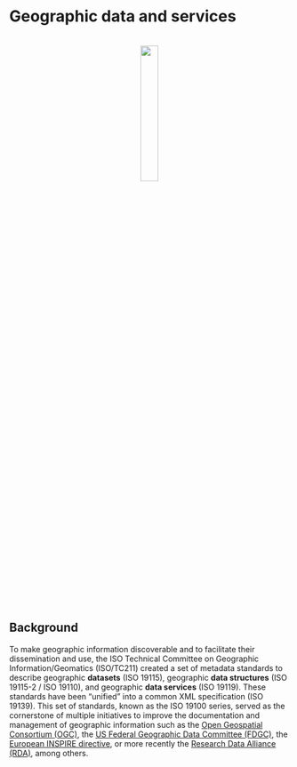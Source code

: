 
#	Geographic data and services {#chapter06}

<br>
<center>
![](./images/geo_logo.JPG){width=25%}  
</center>
<br>

## Background 

To make geographic information discoverable and to facilitate their dissemination and use, the ISO Technical Committee on Geographic Information/Geomatics (ISO/TC211) created a set of metadata standards to describe geographic **datasets** (ISO 19115), geographic **data structures** (ISO 19115-2 / ISO 19110), and geographic **data services** (ISO 19119). These standards have been "unified" into a common XML specification (ISO 19139). This set of standards, known as the ISO 19100 series, served as the cornerstone of multiple initiatives to improve the documentation and management of geographic information such as the [Open Geospatial Consortium (OGC)](https://www.ogc.org/), the [US Federal Geographic Data Committee (FDGC)](https://www.fgdc.gov/), the [European INSPIRE directive](https://inspire.ec.europa.eu), or more recently the [Research Data Alliance (RDA)](https://rd-alliance.org/), among others.









<!--    - https://gisgeography.com/spatial-data-types-vector-raster/ -->
<!--    - https://datacarpentry.org/organization-geospatial/02-intro-vector-data/index.html -->

<!-- **Vector data**  -->

<!-- Vector data are comprised of **points**, **lines**, and **polygons** (areas).  -->

<!-- A vector **point** is defined by a single x, y coordinate. Generally, vector points are a latitude and longitude with a spatial reference frame. A point can for example represent the location of a building or facility. When multiple dots are connected in a set order, they become a vector **line** with each dot representing a **vertex**. Lines usually represent features that are linear in nature, like roads and rivers. Each bend in the line represents a vertex that has a defined x, y location. When a set of 3 or more vertices is joined in a particular order and closed (i.e. the first and last coordinate pairs are the same), it becomes a **polygon**. Polygons are used to show boundaries. They will typically represent lakes, oceans, countries and their administrative subdivisions (provinces, states, districts), building footprints, or outline of survey plots. Polygons have an area (which will correspond to the square-footage for a building footprint, to the acreage for an agricultural plot, etc.)  -->

<!-- Vector data are often provided in one of the following file formats: -->

<!--    - ESRI Shapefile (actually a zip set of files; not standard and limited as it is based on an outdated DBF format, but still widely used); -->
<!--    - ESRI GeoDatabase file (not a standard format, but widely used); -->
<!--    - GML: the Official OGC geospatial standard format, used by standard spatial data services; -->
<!--    - GeoPackage: the OGC recommended standard for handling vector data; -->
<!--    - GeoJSON: another OGC standard, often used when a *service* is associated to the data; -->
<!--    - KML/KMZ: [Keyhole Markup Language](https://en.wikipedia.org/wiki/Keyhole_Markup_Language), an XML notation for expressing geographic annotation and visualization within two-dimensional maps and three-dimensional Earth browsers; -->
<!--    - CSV file: Comma-separated values files, with geometries provided in OGC Well-Known-Text (WKT); -->
<!--    - OSM: An XML-formatted file containing "nodes" (points), "ways" (connections), and "relations" from [OpenStreetMap](https://www.openstreetmap.org) format.  -->

<!-- ------------- -->
<!-- Some examples -->
<!-- -------------- -->

<!-- **EXAMPLE 1** -->

<!-- The figure below provides an example of vector data extracted from [Open Street Map](https://www.openstreetmap.org/node/1376501203#map=18/27.47008/89.63725) for a part of the city of Thimphu, Bhutan (as of 17 May, 2021).  -->

<!-- <center> -->
<!-- ![](./images/geospatial_example_03_vector_OSM.JPG){width=100%} -->
<!-- </center> -->

<!-- The content of this map can be exported as an OSM file. -->

<!-- <center> -->
<!-- ![](./images/geospatial_example_03_vector_OSM_export.JPG){width=40%} -->
<!-- </center> -->

<!-- Multiple applications will allow users to read and process OSM files, including open source software applications like [QGIS](https://www.qgis.org/en/site/) or the R packages [sf](https://cran.r-project.org/package=sf) and [osmdata](https://cran.r-project.org/web/packages/osmdata/vignettes/osmdata.html) -->


<!-- ```{r, eval=F, echo=T} -->
<!-- # Example of a R script that reads and shows the content of the map.osm file -->

<!-- library(sf) -->

<!-- # List the layers contained in the OSM file -->
<!-- lyrs <- st_layers("map.osm") -->

<!-- # Read the layers as sf objects -->
<!-- points   <- st_read("map.osm", layer = "points") -->
<!-- lines    <- st_read("map.osm", layer = "lines") -->
<!-- polygons <- st_read("map.osm", layer = "multipolygons") -->
<!-- ``` -->

<!-- **EXAMPLE 2** -->

<!-- In this second example, we use the R `sf` (Simple Features) package to read a shape (vector) file of refugee camps in Bangladesh, downloaded from the Humanitarian [Data Exchange (HDX)](https://data.humdata.org) website: -->

<!-- ```{r, eval=F, echo=T} -->

<!-- # Load the sf package and utilities  -->

<!-- library(sf) -->
<!-- library(utils) -->

<!-- # Download and unzip the shape file (published by HDX as a compressed zip format) -->

<!-- setwd("E:/my_data") -->
<!-- url <- "https://data.humdata.org/dataset/1a67eb3b-57d8-4062-b562-049ad62a85fd/resource/ace4b0a6-ef0f-46e4-a50a-8c552cfe7bf3/download/200908_rrc_outline_camp_al1.zip" -->
<!-- download.file(url, destfile = "200908_RRC_Outline_Camp_AL1.zip") -->
<!-- unzip("E:/my_data/200908_RRC_Outline_Camp_AL1.zip") -->

<!-- # Read the file and display core information about its content -->

<!-- al1 <- st_read("./200908_RRC_Outline_Camp_AL1/200908_RRC_Outline_Camp_AL1.shp") -->
<!-- print(al1) -->
<!-- plot(al1) -->

<!-- # ------------------------------ -->
<!-- # Output of the 'print' command: -->
<!-- # ------------------------------ -->

<!-- # Simple feature collection with 35 features and 14 fields -->
<!-- # geometry type:  MULTIPOLYGON -->
<!-- # dimension:      XY -->
<!-- # bbox:           xmin: 92.12973 ymin: 20.91856 xmax: 92.26863 ymax: 21.22292 -->
<!-- # geographic CRS: WGS 84 -->
<!-- # First 10 features: -->
<!-- #       District Upazila      Settlement        Union         Name_Alias    SSID SMSD__Cnam            NPM_Name Area_Acres PeriMe_Met -->
<!-- # 1  Cox's Bazar   Ukhia Collective site Palong Khali Bagghona-Putibonia CXB-224    Camp 16 Camp 16 (Potibonia)  130.57004   4136.730 -->
<!-- # 2  Cox's Bazar   Ukhia Collective site Palong Khali               <NA> CXB-203   Camp 02E            Camp 02E   96.58179   4803.162 -->
<!-- # 3  ... -->
<!-- #  -->
<!-- #        Camp_Name         Area_SqM         Latitude        Longitude                       geometry -->
<!-- # 1        Camp 16  528946.95881724 21.1563813298438 92.1490685817901 MULTIPOLYGON (((92.15056 21... -->
<!-- # 2        Camp 2E 391267.799744003 21.2078084302778 92.1643360947381 MULTIPOLYGON (((92.16715 21... -->
<!-- # 3        ... -->

<!-- # Output of 'str' command: -->

<!-- # Classes 'sf' and 'data.frame':	35 obs. of  15 variables: -->
<!-- #  $ District  : chr  "Cox's Bazar" "Cox's Bazar" "Cox's Bazar" "Cox's Bazar" ... -->
<!-- #  $ Upazila   : chr  "Ukhia" "Ukhia" "Ukhia" "Ukhia" ... -->
<!-- #  $ Settlement: chr  "Collective site" "Collective site" "Collective site" "Collective site" ... -->
<!-- #  $ Union     : chr  "Palong Khali" "Palong Khali" "Palong Khali" "Raja Palong" ... -->
<!-- #  $ Name_Alias: chr  "Bagghona-Putibonia" NA "Jamtoli-Baggona" "Kutupalong RC" ... -->
<!-- #  $ SSID      : chr  "CXB-224" "CXB-203" "CXB-223" "CXB-221" ... -->
<!-- #  $ SMSD__Cnam: chr  "Camp 16" "Camp 02E" "Camp 15" "Camp KRC" ... -->
<!-- #  $ NPM_Name  : chr  "Camp 16 (Potibonia)" "Camp 02E" "Camp 15 (Jamtoli)" "Kutupalong RC" ... -->
<!-- #  $ Area_Acres: num  130.6 96.6 243.3 95.7 160.4 ... -->
<!-- #  $ PeriMe_Met: num  4137 4803 4722 3095 4116 ... -->
<!-- #  $ Camp_Name : chr  "Camp 16" "Camp 2E" "Camp 15" "Kutupalong RC" ... -->
<!-- #  $ Area_SqM  : chr  "528946.95881724" "391267.799744003" "985424.393160958" "387729.666427279" ... -->
<!-- #  $ Latitude  : chr  "21.1563813298438" "21.2078084302778" "21.1606399787906" "21.2120281895357" ... -->
<!-- #  $ Longitude : chr  "92.1490685817901" "92.1643360947381" "92.1428956454661" "92.1638095873048" ... -->
<!-- #  $ geometry  :sfc_MULTIPOLYGON of length 35; first list element: List of 1 -->

<!-- # This information can be extracted and used to document the data -->

<!-- ``` -->

<!-- The output of the script shows that the shape file contains 35 features (or "objects"; in this case each object represents a refugee camp) and 14 fields (attributes and variables; including information like the camp name, administrative region, surface area, and more) related to each object.  -->

<!-- The *geometry type* (multipolygon) and *dimension* (XY) provide information on the type of object. "All geometries are composed of points. Points are coordinates in a 2-, 3- or 4-dimensional space. All points in a geometry have the same dimensionality. In addition to X and Y coordinates, there are two optional additional dimensions: -->

<!--    - a Z coordinate, denoting the altitude; -->
<!--    - an M coordinate (rarely used), denoting some measure that is associated with the point, rather than with the feature as a whole (in which case it would be a feature attribute); examples could be time of measurement, or measurement error of the coordinates. -->

<!-- The four possible cases then are: -->

<!--    - two-dimensional points refer to x and y, easting and northing, or longitude and latitude, referred to as XY -->
<!--    - three-dimensional points as XYZ -->
<!--    - three-dimensional points as XYM -->
<!--    - four-dimensional points as XYZM (the third axis is Z, the fourth is M) -->

<!-- The following seven simple feature types are the most common: -->

<!-- | Type               | Description                                                  | -->
<!-- | ------------------ | ------------------------------------------------------------ | -->
<!-- | POINT	             | zero-dimensional geometry containing a single point          | -->
<!-- | LINESTRING         | sequence of points connected by straight, non-self intersecting line pieces; one-dimensional geometry | -->
<!-- | POLYGON            | geometry with a positive area (two-dimensional); sequence of points form a closed, non-self intersecting ring; the first ring denotes the exterior ring, zero or more subsequent rings denote holes in this exterior ring | -->
<!-- | MULTIPOINT         | set of points; a MULTIPOINT is simple if no two Points in the MULTIPOINT are equal | -->
<!-- | MULTILINESTRING    | set of linestrings | -->
<!-- | MULTIPOLYGON       | set of polygons | -->
<!-- | GEOMETRYCOLLECTION | set of geometries of any type except GEOMETRYCOLLECTION | -->

<!-- The remaining ten geometries are rarer : CIRCULARSTRING, COMPOUNDCURVE, CURVEPOLYGON, MULTICURVE, MULTISURFACE, CURVE, SURFACE, POLYHEDRALSURFACE, TIN, TRIANGLE (see https://r-spatial.github.io/sf/articles/sf1.html). -->

<!-- The *geographic CRS* informs us on the coordinate reference system (CRS). Coordinates can only be placed on the Earth's surface when their CRS is known; this may be a spheroid CRS such as WGS 84, a projected, two-dimensional (Cartesian) CRS such as a UTM zone or Web Mercator, or a CRS in three-dimensions, or including time. In our example above, the CRS is the WGS 84 (World Geodetic System 84), a standard for use in cartography, geodesy, and satellite navigation including GPS. -->

<!-- The *bbox* is the bounding box.  -->

<!-- Information on a subset (top 10 - only 2 shown above) of the features is displayed in the output of the script, with the list of the 14 available fields.   -->
<!-- The `plot(al1)` command in R produces a visualization of the numeric fields in the data file: -->

<!-- <center> -->
<!-- ![](./images/geospatial_plot_vector.JPG){width=100%} -->
<!-- </center> -->

<!-- All this information represents important components of the metadata, which we will want to capture, enrich, and catalog (together with additional information) using the ISO metadata standard. "Enriching" (or "augmenting") the metadata will consist of providing more contextual information (who produced the data, when, why, etc.) and additional information on the features (e.g., what does the variable 'SMSD__Cnam' represent?).  -->

<!-- **Raster data** -->

<!-- **Raster data** are made up of pixels, also referred to as *grid cells*. Satellite imagery and other remote sensing data are raster datasets. Grid cells in raster data are usually (but not necessarily) regularly-spaced and square. Data stored in a raster format is arranged in a grid without storing the coordinates of each cell (pixel). The coordinates of the corner points and the spacing of the grid can be used to calculate (rather than to store) the coordinates of each location in a grid. -->

<!-- Any given pixel in a grid stores one or more values (in one or more bands). For example, each cell (pixel) value in a satellite image has a red, a green, and a blue value. Cells in raster data could represent anything from elevation, temperature, rainfall, land cover, population density, or others. (Source: https://worldbank.github.io/OpenNightLights/tutorials/mod2_1_data_overview.html)  -->

<!-- Raster data can be **discrete** or **continuous**. Discrete rasters have distinct themes or categories. For example, one grid cell can represent a land cover class, or a soil type. In a discrete raster, each thematic class can be discretely defined (usually represented by an integer) and distinguished from other classes. In other words, each cell is definable and its value applies to the entire area of the cell. For example, the value 1 for a class might indicate "urban area", value 2 "forest", and value 3 "others". Continuous (or non-discrete) rasters are grid cells with gradual changing values, which could for example represent elevation, temperature, or an aerial photograph. -->

<!-- The difference between vector and raster data, and between different types of vectors, is clearly illustrated in the figure below taken from the World Bank's [Light Every Night GitHub repository](https://worldbank.github.io/OpenNightLights/tutorials/mod2_1_data_overview.html). -->

<!-- <center> -->
<!-- ![](./images/geospatial_example_00c_vector_raster_2.JPG){width=100%} -->
<!-- </center> -->

<!-- In GIS applications, vector and raster data are often combined into multi-layer datasets, as shown in the figure below extracted from the [County of San Bernardino (US) website](http://sbcounty.gov/).  -->

<!-- <center> -->
<!-- ![](./images/geospatial_example_00b_layers.JPG){width=75%} -->
<!-- </center> -->

<!-- We may occasionally want to convert raster data into vector data. For example, a building footprint layer (vector data, composed of polygons) can be derived from a satellite image (raster data). Such conversions can be implemented in a largely automated manner using machine learning algorithms.  -->

<!-- <center> -->
<!-- ![](./images/geospatial_example_01_building_footprint.JPG){width=100%} -->
<!-- </center> -->
<!-- Source: https://blogs.bing.com/maps/2019-09/microsoft-releases-18M-building-footprints-in-uganda-and-tanzania-to-enable-ai-assisted-mapping -->

<!-- Raster data are often provided in one of the following file formats: -->

<!--    - GeoTiFF (standard): Most of the remote sensing data are stored as GeoTIFF files. https://www.ogc.org/standards/geotiff -->
<!--    - NetCDF (standard) https://www.unidata.ucar.edu/software/netcdf/docs/netcdf_introduction.html -->
<!--    - ECW: https://en.wikipedia.org/wiki/ECW_(file_format) -->
<!--    - JPEG 2000: https://fr.wikipedia.org/wiki/JPEG_2000 -->
<!--    - MrSid: https://en.wikipedia.org/wiki/MrSID -->
<!--    - ArcGrid (ESRI Grid format) -->

<!-- **GeoTIFF** is a popular file format for raster data. A *Tagged Image File Format* (TIFF or TIF) is a file format designed to store raster-type data. A GeoTIFF file is a TIFF file that contains specific tags to store structured geospatial metadata including: -->

<!--    - Spatial extent: the area coverage of the file -->
<!--    - Coordinate reference system: the projection / coordinate reference system used -->
<!--    - Resolution: the spatial extent of each pixel (spatial resolution) -->
<!--    - Number of layers: number of layers or bands available in the file -->

<!-- TIFF files can be read using (among other options) the R package [*raster*](https://cran.r-project.org/package=raster) or the Python library [*rasterio*](https://pypi.org/project/rasterio/).  -->

<!-- GeoTIFF files can also be provided as **Cloud Optimized GeoTIFFS (COGs)**. In COGs, the data are structured in a way that allows them to be shared via web services which allow users to query, visualize, or download a user-defined subset of the content of the file, without having to download the entire file. This option can be a major advantage, as geoTIFF files generated by remote sensing/satellite imagery can be very large. Extracting only the relevant part of a file can save significant time and storage space. -->

<!-- ------------- -->
<!-- Some examples -->
<!-- -------------- -->

<!-- **EXAMPLE 1** -->

<!-- The first example below shows the spatial distribution of the Ethiopian population in 2020. The data file was downloaded from the [WorldPop](https://www.worldpop.org/) website on 17 May 2021. -->

<!-- <center> -->
<!-- ![](./images/geospatial_example_script_worldpop_ETH.JPG){width=100%} -->
<!-- </center> -->

<!-- ```{r, eval=F, echo=T} -->
<!-- # Load the raster R package  -->

<!-- library(raster) -->

<!-- # Download a TIF file (spatial distribution of population, Ethiopia, 2020) - 62Mb -->

<!-- setwd("E:/my_data") -->
<!-- url <- "https://data.worldpop.org/GIS/Population/Global_2000_2020_Constrained/2020/maxar_v1/ETH/eth_ppp_2020_constrained.tif" -->
<!-- file_name = basename(url) -->
<!-- download.file(url, destfile = file_name, mode = 'wb') -->

<!-- # Read the file and display core information about its content -->

<!-- my_raster_file <- raster(file_name) -->
<!-- print(my_raster_file) -->

<!-- # ------------------------------ -->
<!-- # Output of the 'print' command: -->
<!-- # ------------------------------ -->

<!-- # dimensions : 13893, 17983, 249837819  (nrow, ncol, ncell) -->
<!-- # resolution : 0.0008333333, 0.0008333333  (x, y) -->
<!-- # extent     : 32.99958, 47.98542, 3.322084, 14.89958  (xmin, xmax, ymin, ymax) -->
<!-- # crs        : +proj=longlat +datum=WGS84 +no_defs  -->
<!-- # source     : E:/my_data/eth_ppp_2020_constrained.tif  -->
<!-- # names      : eth_ppp_2020_constrained  -->
<!-- # values     : 1.36248, 847.9389  (min, max) -->
<!-- ``` -->

<!-- This output shows that the TIF file contains one layer of cells, forming an image of 13,893 by 17,983 cells. It also provides information on the projection system (datum): WGS 84 (World Geodetic System 84). This information (and more) will be part of the ISO-compliant metadata we want to generate to document and catalog a raster dataset.    -->

<!-- **EXAMPLE 2** -->

<!-- In the second example, we demonstrate the advantages of Cloud Optimized GeoTIFFS (COGs). We extract information from the World Bank [Light Every Night](https://worldbank.github.io/OpenNightLights/wb-light-every-night-readme.html#) repository. -->

<!-- ```{r, eval=F, echo=T} -->
<!-- # Load 'aws.s3' package to access the Amazon Web Services (AWS) Simple Storage Service (s3) -->
<!-- library("aws.s3") -->

<!-- # Load 'raster' package to read the target GeoTiFF -->
<!-- library("raster") -->

<!-- # List files for World Bank bucket 'globalnightlight', setting a max number of items -->
<!-- contents <- get_bucket(bucket = 'globalnightlight', max = 10000) -->

<!-- # Get_bucket_df is similar to 'get_bucket' but returns the list as a dataframe -->
<!-- contents <- get_bucket_df(bucket = 'globalnightlight') -->

<!-- # Access DMSP-OLS data for satellite F12 in 1995 -->
<!-- F12_1995 <- get_bucket(bucket = 'globalnightlight',  -->
<!--                        prefix = "F121995") -->

<!-- # As data.frame, with all objects listed -->
<!-- F12_1995_df <- get_bucket_df(bucket = 'globalnightlight',  -->
<!--                              prefix = "F121995",  -->
<!--                              max = Inf) -->
<!-- # Number of objects -->
<!-- nrow(F12_1995_df)  -->

<!-- # Save the object -->
<!-- filename <- "F12199501140101.night.OIS.tir.co.tif" -->
<!-- save_object(bucket = 'globalnightlight',  -->
<!--             object = "F121995/F12199501140101.night.OIS.tir.co.tif",  -->
<!--             file = filename) -->

<!-- # Read it with raster package -->
<!-- rs <- raster(filename) -->
<!-- ``` -->


<!-- ### Describing data structures - The ISO 19115-2 and ISO 19110 standards -->

<!-- The ISO 19115-2 provides the necessary metadata elements to describe the structure of raster data. The ISO 19115-1 standard does not provide all necessary metadata elements needed to describe the structure of vector datasets. The description of data structures for vector data (also referred to as *feature types*) is therefore often omitted. The ISO 19110 standard solves that issue, by providing the means to document the structure of vector datasets (column names and definitions, codes and value labels, measurement units, etc.), which will contribute to making the data more discoverable and usable. -->


<!-- ### Describing data services - The ISO 19119 standard -->

<!-- More and more data are disseminated not in the form of datasets, but as data services via web applications. "Geospatial services provide the technology to create, analyze, maintain, and distribute geospatial data and information." (https://www.fws.gov/gis/) The ISO 19119 standard provides the elements to document such services. -->


<!-- ### Unified metadata specification - The ISO/TS 19139 standard -->

<!-- The three metadata standards previously described - ISO 19115 for vector and raster datasets, ISO 19110 for vector data structures, and ISO 19119 for data services, provide a set of concepts and definitions useful to describe the geographic information. To facilitate their practical implementation, a digital specification, which defines how this information is stored and organized in an electronic metadata file, is required. The ISO/TS 19139 standard, an XML specification of the ISO 19115/10110/19119/, was created for that purpose. -->

<!-- The ISO/TS 19139 is a standard used worldwide to describe geographic information. It is the backbone for the implementation of [INSPIRE](https://inspire.ec.europa.eu/) dataset and service metadata in the European Union. It is supported by a wide range of tools, including desktop applications like [Quantum GIS](https://qgis.org/en/site/), [ESRI ArcGIS](https://www.arcgis.com/index.html)), and OGC-compliant metadata catalogs (e.g., [GeoNetwork](https://geonetwork-opensource.org/)) and geographic servers (e.g., [GeoServer](http://geoserver.org/)).  -->

<!-- ISO 19139-compliant metadata can be generated and edited using specialized metadata editors such as [CatMDEdit](http://catmdedit.sourceforge.net/) or [QSphere](https://www.fgdc.gov/organization/working-groups-subcommittees/mwg/iso-metadata-editors-registry/qsphere), or using programmatic tools like Java Apache SIS or the R packages [geometa](https://cran.r-project.org/web/packages/geometa/index.html) and [geoflow](https://github.com/eblondel/geoflow), among others. -->

<!-- The ISO 19139 specification is complex. To enable and simplify its use in our NADA cataloguing application, we produced a JSON version of (part of) the standard. We selected the elements we considered most relevant for our purpose, and organized them into the JSON schema described below. For data curators with limited expertise in XML and geographic data documentation, this JSON schema will make the production of metadata compliant with the ISO 19139 standard easier.  -->


<!-- ## Schema description -->

<!-- ### Introduction -->

<!-- Geographic metadata (for both *datasets* and *services*) should include **core metadata properties**, and metadata **sections** aiming to describe specific aspect of the resource (e.g., resource identification or resource distribution). -->

<!-- The content of some metadata elements is controlled by **codelists** (or **controlled vocabularies**). A codelist is a pre-defined set of values. The content of an element controlled by a codelist should be selected from that list. This may for example apply to the element "language", whose content should be selected from the ISO 639 list and codes codes for language names, instead of being free-text. The ISO 19139 suggests but does not impose codelists. It is highly recommended to make use of the suggested codelists (or of specific codelists that may be promoted by agencies or partnerships). -->

<!-- Some metadata elements (referred to as *common elements*) of the ISO 19139 can be repeated in different parts of a metadata file. For example, a standard set of fields is provided to describe a `contact`, a `citation`, or a `file format`. Such common elements can be used in multiple locations of a metadata file (e.g., to provide information on who the contact person is for information on data quality, on data access, on data documentation, etc.)  -->

<!-- In the following sections, we first present the **common elements**, then the elements that form the **core metadata properties** (information on the metadata themselves), followed by the elements from the main **metadata sections** used to describe the data, and finally the **features catalog** elements which are used to document attributes and variables related to vector data (ISO 19110). -->

<!-- ### Common sets of elements -->

<!-- Common elements are blocks of metadata fields that can appear in multiple locations of a metadata file. For example, information on `contact` person(s) or organization(s) may have to be provided in the section of the file where we document the production and maintenance of the data, where we document the production and maintenance of the metadata, where we document the distribution and terms of use of the data, etc. Other types of common elements include online and offline resources, file formats, citations, keywords, constraints, and extent. We describe these sets of elements below.   -->

<!-- #### Contact / Responsible party -->

<!-- The ISO 19139 specification provides a structured set of metadata elements to describe a **contact**. A contact is the party (person or organization) responsible for a specific task. The following set of elements can be used to describe a contact: -->

<!-- | Element            | Description                                                  | -->
<!-- | ------------------ | ------------------------------------------------------------ | -->
<!-- | `individualName`   | Name of the individual                                       | -->
<!-- | `organisationName` | Name of the organization                                     | -->
<!-- | `positionName`     | Position of the individual in the organization               | -->
<!-- | `contactInfo`      | Contact information. The contact information is divided into 3 sections: `phone`(including either `voice` or `facsimile` numbers; `address`, handling the physical address elements (`deliveryPoint`, `city`, `postalCode`, `country`), contact e-mail (`electronicEmailAddress`), and `onlineResource` (e.g., the URL of the organization website) | -->
<!-- | `role`             | Role of the person/organization. A recommended controlled vocabulary is provided by ISO 19139, with the following options: `{resourceProvider, custodian, owner, sponsor, user, distributor, originator, pointOfContact, principalInvestigator, processor, publisher, author, coAuthor, collaborator, editor, mediator, rightsHolder, contributor, funder, stakeholder}` | -->

<!-- <center> -->
<!-- ![](./images/ReDoc_geospatial_03.JPG){width=100%} -->
<!-- </center> -->


<!-- #### Online resource  -->

<!-- An **online resource** is a common set of elements frequently used in the geographic data/services schema. It can be used for example to provide a link to an organization website, to a data file or to a document, etc. An online resource is described with the following properties: -->

<!-- | Element       | Description                                                  | -->
<!-- | ------------- | ------------------------------------------------------------ | -->
<!-- | `linkage`     | URL of the online resource. In case of a geographic standard data services, only the <u>base URL</u> should be provided, without any service parameter. | -->
<!-- | `name`        | Name of the online resource. In case of a geographic standard data services, this should be filled with the identifier of the resource as published in the service. Example, for an OGC Web Map Service (WMS), we will use the layer name. | -->
<!-- | `description` | Description of the online resource                           | -->
<!-- | `protocol`    | Web protocol used to get the resource, e.g., FTP, HTTP. In case of a basic HTTP, the ISO 19139 suggests the value 'WWW:LINK-1.0-http--link'. For geographic standard data services, it is recommended to fill this element with the appropriate protocol identifier. For an OGC Web Map Service (WMS) link for example, use 'OGC:WMS-1.1.0-http-get-map' | -->
<!-- | `function`    | Function (purpose) of the online resource.                 | -->


<!-- #### Offline resource (Medium) -->

<!-- An **offline resource** (medium) is a common set of elements that can be used to describe a physical resource used to distribute a dataset, e.g., a DVD or a CD-ROM. A `medium` is described with the following properties: -->

<!-- | Element       | Description                                                  | -->
<!-- | ------------- | ------------------------------------------------------------ | -->
<!-- | `name`	| Name of the medium, eg. 'dvd'. Recommended code following the [ISO/TS 19139](http://standards.iso.org/iso/19139/resources/gmxCodelists.xmlMD_MediumNameCode) MediumName codelist. Suggested values: {cdRom, dvd, dvdRom, 3halfInchFloppy, 5quarterInchFloppy, 7trackTape, 9trackType, 3480Cartridge, 3490Cartridge, 3580Cartridge, 4mmCartridgeTape, 8mmCartridgeTape, 1quarterInchCartridgeTape, digitalLinearTape, onLine, satellite, telephoneLink, hardcopy} | -->
<!-- | `density`	| Density (list of) at which the data is recorded | -->
<!-- | `densityUnit`| Unit(s) of measure for the recording density | -->
<!-- | `volumes`	| Number of items in the media identified | -->
<!-- | `mediumFormat`	 | Method used to write to the medium, e.g. tar . Recommended code following the [ISO/TS 19139](http://standards.iso.org/iso/19139/resources/gmxCodelists.xmlMD_MediumFormatCode) MediumFormat codelist. Suggested values:  {cpio, tar, highSierra, iso9660, iso9660RockRidge, iso9660AppleHFS, udf} | -->
<!-- | `mediumNote`	| Description of other limitations or requirements for using the medium | -->


<!-- #### File format -->

<!-- The table below lists the ISO 19139 elements used to document a **file format**. A format is defined at a minimum by its `name`. It is also recommended to provide a `version`, and possibly a format `specification`. It is good practice to provide a standardized format name, using the file's *mime type*, e.g., `text/csv`, `image/tiff`. A list of available mime types is available from the [IANA](https://www.iana.org/assignments/media-types/media-types.xhtml) website. -->

<!-- | Element                      | Description                                       | -->
<!-- | ---------------------------- | ------------------------------------------------- | -->
<!-- | `name`                       | Format name - *Recommended*                       | -->
<!-- | `version`                    | Format version (if applicable) - *Recommended*    | -->
<!-- | `amendmentNumber`            | Amendment number (if applicable)                  | -->
<!-- | `specification`              | Name of the specification - *Recommended*         | -->
<!-- | `fileDecompressionTechnique` | Technique for file decompression (if applicable)  | -->
<!-- | `FormatDistributor`          | <u>Contact</u>(s) responsible of the distribution | -->


<!-- #### Citation -->

<!-- The **citation** is another common element that can be used in various parts of a geographic metadata file. Citations are used to provide detailed information on external resources related to the dataset or service being documented. A citation can be defined using the following set of (mostly optional) elements: -->

<!-- | Element                 | Description                                                  | -->
<!-- | ----------------------- | ------------------------------------------------------------ | -->
<!-- | `title`                 | Title of the resource                                        | -->
<!-- | `alternateTitle`        | An alternate title (if applicable)                           | -->
<!-- | `date`                  | Date(s) associated to a resource. This may include different types of dates. The type of date should be provided, and selected from the controlled vocabulary proposed by the ISO 19139: date of  `{creation, publication, revision, expiry, lastUpdate, lastRevision, nextUpdate, unavailable, inForce, adopted, deprecated, superseded, validityBegins, validityExpires, released, distribution}` | -->
<!-- | `edition`               | Edition of the resource                                      | -->
<!-- | `editionDate`           | Edition date                                                 | -->
<!-- | `identifier`            | A unique persistent identifier for the metadata. If a DOI is available for the resource, the DOI should be entered here. The same `fileIdentifier` should be used if no other persistent identifier is available.  | -->
<!-- | `citedResponsibleParty` | Contact(s)/party(ies) responsible for the resource.          | -->
<!-- | `presentationForm`      | Form in which the resource is made available. The ISO 19139 recommends the following controlled vocabulary: `{documentDigital, imageDigital, documentHardcopy, imageHardcopy, mapDigital, mapHardcopy, modelDigital, modelHardcopy, profileDigital, profileHardcopy, tableDigital, tableHardcopy, videoDigital, videoHardcopy, audioDigital, audioHardcopy, multimediaDigital, multimediaHardcopy, physicalSample, diagramDigital, diagramHardcopy}`. For a geospatial dataset or web-layer, the value `mapDigital` will be preferred. | -->
<!-- | `series`                | A description of the series, in case the resource is part of a series. This include the series `name`, `issueIdentification` and `page` | -->
<!-- | `otherCitationDetails`  | Any other citation details to specify                        | -->
<!-- | `collectiveTitle`       | A title in case the resource is part of a broader resource (e.g., data collection) | -->
<!-- | `ISBN`                  | International Standard Book Number (ISBN); an international standard identification number for uniquely identifying publications that are not intended to continue indefinitely.                                                         | -->
<!-- | `ISSN`                  | International Standard Serial Number (ISSN); an international standard for serial publications.                                                         | -->

<!-- <center> -->
<!-- ![](./images/ReDoc_geospatial_08.JPG){width=100%} -->
<!-- </center> -->

<!-- <center> -->
<!-- ![](./images/ReDoc_geospatial_09.JPG){width=100%} -->
<!-- </center> -->


<!-- #### Keywords -->

<!-- **Keywords** contribute significantly to making a resource more discoverable. Entering a list of relevant keywords is therefore highly recommended. Keywords can, but do not have to be selected from a controlled vocabulary (thesaurus). Keywords are documented using the following elements: -->

<!-- | Element         | Description                                                  | -->
<!-- | --------------- | ------------------------------------------------------------ | -->
<!-- | `type`          | Keywords type. The ISO 19139 provides a recommended controlled vocabulary with the following options: {`dataCenter`, `discipline`, `place`, `dataResolution`, `stratum`, `temporal`, `theme`, `dataCentre`, `featureType`, `instrument`, `platform`, `process`, `project`, `service`, `product`, `subTopicCategory`} | -->
<!-- | `keyword`       | The keyword itself. When possible, existing vocabularies should be preferred to writing free-text keywords. An example of global vocabulary is the [*Global Change Master Directory*](http://vocab.nerc.ac.uk/collection/P04/current/) that could be a valuable source to reference data domains / disciplines, or the [UNESCO Thesaurus](http://vocabularies.unesco.org/browser/thesaurus/en/). -->
<!-- | `thesaurusName` | A reference to a thesaurus (if applicable) from which the keywords are extracted. The thesaurus itself should then be documented as a <u>citation</u>. | -->


<!-- #### Constraints   @@@@ not clear. where is the element useLimitations? ... what are the elements used in the schema? -->

<!-- The **constraints** common set of elements will be used to document *legal* and *security* constraints associated with the documented dataset or data service. Both types of constraints have one property in common, `useLimitation`, used to describe the use limitation(s) as free text.  -->

<!-- In addition to the `useLimitation` element, **legal constraints** (`legalConstraints`) can be described using the following three metadata elements: -->

<!-- | Element             | Description                                                  | -->
<!-- | ------------------- | ------------------------------------------------------------ | -->
<!-- | `accessConstraints` | Access constraints. The ISO 19139 provides a controlled vocabulary with the following options: `{copyright, patent, patentPending, trademark, license, intellectualPropertyRights, restricted, otherRestrictions, unrestricted, licenceUnrestricted, licenceEndUser, licenceDistributor, private, statutory, confidential, SBU, in-confidence}` | -->
<!-- | `useConstraints`    | Use constraints. To be entered as free text. Filling this element will depend on the resource that is described. As best practice recommended to fill this element, this is where *terms of use*, *disclaimers*, *preferred citation* or* even *data limitations* can be captured | -->
<!-- | `otherConstraints`  | Any other constraints related to the resource.    | -->

<!-- <center> -->
<!-- ![](./images/ReDoc_geospatial_24.JPG){width=100%} -->
<!-- </center> -->

<!-- In addition to the `useLimitation` element, **security constraints** (`securityConstraints`) - which applies essentially to *classified* resources - can be described using the following four metadata elements: -->

<!-- | Element                | Description                                                  | -->
<!-- | ---------------------- | ------------------------------------------------------------ | -->
<!-- | `classification`       | Classification code. The ISO 19139 provides a controlled vocabulary with the following options: `{unclassified, restricted, confidential, secret, topSecret, SBU, forOfficialUseOnly, protected, limitedDistribution}` | -->
<!-- | `userNote`             | Note to users (free text)                                               | -->
<!-- | `classificationSystem` | Information on the system used to classify the information. Organizations may have their own system to `classify` the information. | -->
<!-- | `handlingDescription`  | Additional free-text description of the classification                 | -->


<!-- #### Extent -->

<!-- The **extent** defines the boundaries of the dataset in space (horizontally and vertically) and in time. The ISO 19139 standard defines the extent as follows: -->

<!--  Element       | Description                                                  | -->
<!-- | ------------- | ------------------------------------------------------------ | -->
<!-- | `geographicElement`     | Spatial (horizontal) extent element. This can be defined either with a `geographicBoundingBox` providing the coordinates bounding the limits of the dataset, by means of four properties: `southBoundLongitude`, `westBoundLongitude`, `northBoundLongitude`, `eastBoundLongitude` (recommended); or using `geographicDescription` - free text that defines the area covered.| -->
<!-- | `verticalElement`        | Spatial (vertical) extent element, providing two properties: `minimumValue`, `maximumValue` and `verticalCRS` (reference to the vertical coordinate reference system)  | -->
<!-- | `temporalElement`   | Temporal extent element. Depending on the temporal characteristics of the dataset, this will consist in a `TimePeriod` (made of a `beginPosition` and `endPosition`) or a `TimeInstant` (made of a single `timePosition`) referencing date/time information according to [ISO 8601](https://www.iso.org/iso-8601-date-and-time-format.html)                | -->

<!-- <center> -->
<!-- ![](./images/ReDoc_geospatial_32.JPG){width=100%} -->
<!-- </center> -->

<!-- ### Core metadata properties -->

<!-- A set of elements is provided in the ISO 19139 to document the core properties of the <u>metadata</u> (not the data). With a few exceptions, these elements apply to the metadata related to datasets and data services. The table below summarizes these elements and their applicability. A description of the elements follows. -->

<!-- | Property                  | Description                                                  | Used in *dataset metadata*      | Used in *service metadata*      | -->
<!-- | ------------------------- | ------------------------------------------------------------ | ------------------------------- | ------------------------------- | -->
<!-- | `fileIdentifier`          | Unique persistent identifier for the resource                | Yes                             | -                               | -->
<!-- | `language`                | Main language used in the metadata description               | Yes                             | Yes                             | -->
<!-- | `characterSet`            | Character set encoding used in the metadata description      | Yes                             | Yes                             | -->
<!-- | `parentIdentifier`        | Unique persistent identifier of the parent resource (if any) | Yes                             | Yes                             | -->
<!-- | `hierarchyLevel`          | Scope(s) / hierarchy level(s) of the resource. List of pre-defined values suggested by the ISO 19139. See details below. | Yes                             | Yes                             | -->
<!-- | `hierarchyLevelName`      | Alternative name definitions for hierarchy levels            | Yes                             | Yes                             | -->
<!-- | `contact`                 | <u>contact</u>(s) associated to the metadata, i.e. persons/organizations in charge of the metadata create/edition/maintenance. For more details, see section on ***common elements*** | Yes                             | Yes                             | -->
<!-- | `dateStamp`               | Date and time when the metadata record was created or updated | Yes                            | Yes                             | -->
<!-- | `metadataStandardName`    | Reference or name of the metadata standard used.             | Yes                             | Yes                             | -->
<!-- | `metadataStandardVersion` | Version of the metadata standard. For the ISO/TC211, the version corresponds to the creation/revision year. | Yes                             | Yes                             | -->
<!-- | `dataSetURI`              | Unique persistent link to reference the database             | Yes                             | -                               | -->
<!-- | `locale`                  | Local language definition(s). To use for multilingual descriptions. **Currently not supported by our JSON schema** | Yes                             | Yes                             | -->

<!-- <center> -->
<!-- ![](./images/ReDoc_geospatial_01.JPG){width=100%} -->
<!-- </center> -->

<!-- #### File identifier (`fileIdentifier`) -->

<!-- The `fileIdentifier` only applies to **dataset** resources (not to services). The `fileIdentifier` must provide a unique and persistent identifier for the dataset. A common approach consists in building a _semantic identifier_, constructed by concatenating some owner and data characteristics. Although this approach offers the advantages of readability of the identifier, it may not guarantee its global uniqueness and its persistence in time. The use of time periods and/or geographic extents as components of a file identifier is not recommended, as these elements may evolve over time. The use of random identifiers such as the Universally Unique Identifiers (UUID) is sometimes suggested as an alternative, but this approach is also not recommended. The use of [Digital Object Identifiers](https://www.doi.org/) (DOI) as global and unique file identifiers is recommended.  -->

<!-- #### Language (`language`) -->

<!-- The metadata language refers to the main language used in the metadata. The recommended practice is to use the [ISO 639-2 Language Code List](http://www.loc.gov/standards/iso639-2/) (also known as the alpha-3 language code), e.g. 'eng' for English or 'fra' for French. -->

<!-- #### Character set (`characterSet`) -->

<!-- The character set encoding of the metadata description. The best practice is to use the `utf8` encoding codelist value (UTF-8 encoding). It is capable of encoding all valid character code points in Unicode, a standard for the consistent encoding, representation, and handling of text expressed in most of the world's writing systems. The World Wide Web Consortium recommends UTF-8 as the default encoding in XML and HTML. UTF-8 is the most common encoding for the World Wide Web. Many text editors will provide you with an option to save your metadata (text) files in UTF-8, which will often be the default option (see below the example of Notepad++ and R Studio). -->

<!-- <center> -->
<!-- ![](./images/geospatial_encoding_utf8.JPG){width=100%} -->
<!-- </center> -->

<!-- #### Parent Identifier (`parentIdentifier`) -->

<!-- A geographic data resource can be a subset of a larger dataset. For example, an aquatic species distribution map can be part of a data collection covering all species, or the 2010 population census dataset of a country can be part of a dataset that includes all population censuses for that country since 1900. In such case, the _parent identifier_ metadata element can be used to identify this higher-level resource. As for the `fileIdentifier`, the `parentIdentifier` must be a unique identifier persistent in time. In a data catalog, a `parentIdentifier` will allow the user to move from one dataset to another. The `parentIdentifier` is generally applied to *datasets*, although it may in some cases be used in *data services* descriptions. -->

<!-- #### Hierarchy level(s) (`hierarchyLevel`) -->

<!-- <center> -->
<!-- ![](./images/ReDoc_geospatial_02.JPG){width=100%} -->
<!-- </center> -->

<!-- The `hierarchylevel` defines the scope of the resource. It indicates whether the resource is a collection, a dataset, a series, a service, or another type of resource. The ISO 19139 provides a controlled vocabulary for this element. It is recommended but not mandatory to make use of it. The most relevant levels for the purpose of cataloguing geographic data and services are **dataset** (for both raster and vector data), **service** (a capability which a service provider entity makes available to a service user entity through a set of interfaces that define a behavior), and **series**. `Series` will be used when the data represent an ordered succession, in time or in space; this will typically apply to time series, but it can also be used to describe other types of series (e.g., a series of ocean water temperatures collected at a succession of depths). -->

<!-- The recommended controlled vocabulary for `hierarchylevel` includes: `{dataset, series, service, attribute, attributeType, collectionHardware, collectionSession, nonGeographicDataset, dimensionGroup, feature, featureType, propertyType, fieldSession, software, model, tile, initiative, stereomate, sensor, platformSeries, sensorSeries, productionSeries, transferAggregate, otherAggregate}` -->

<!-- #### Hierarchy level name(s) (`hierarchyLevelname`) -->

<!-- The `hierarchyLevelName` provides an alternative to describe hierarchy levels, using free text instead of a controlled vocabulary. The use of `hierarchyLevel` is preferred to the use of `hierarchylevelName`. -->

<!-- #### Contact(s) (`contact`) -->

<!-- The `contact` element is a common element described in the ***common elements*** section of this chapter. When associated to the **metadata**, it is used to identify the person(s) or organization(s) in charge of the creation, edition, and maintenance of the <u>metadata</u>. The contact(s) responsible for the metadata are not necessarily the ones who are responsible for the dataset/service creation/edition/maintenance. The latter will be documented in the dataset identification elements of the metadata file. -->

<!-- #### Date stamp (`dateStamp`) -->

<!-- The date stamp associated to the metadata. The metadata date stamp may be automatically filled by metadata editors, and will ideally use the standard ISO 8601 date format: YYYY-MM-DD (possibly with a time). -->

<!-- <center> -->
<!-- ![](./images/ReDoc_geospatial_04.JPG){width=100%} -->
<!-- </center> -->

<!-- #### Metadata standard name (`metadataStandardName`) -->

<!-- The name of the geographic metadata standard used to describe the resource. The recommended values are: -->

<!-- * in the case of vector dataset metadata: *ISO 19115 Geographic information - Metadata* -->
<!-- * in the case of grid/imagery dataset metadata: *ISO 19115-2 Geographic Information - Metadata Part 2 Extensions for imagery and gridded data* -->
<!-- * in the case of service metadata: *ISO 19119 Geographic information - Services* -->

<!-- #### Metadata standard version (`metadataStandardVersion`) -->

<!-- The version of the metadata standard being used. It is good practice to enter the standard's inception/revision year. ISO standards are revised with an average periodicity of 10-year. Although the ISO TC211 geographic information metadata standards have been reviewed, it is still accepted to refer to the original version of the standard as many information systems/catalogs still make use of that version. -->

<!-- The recommended values are: -->

<!-- * in the case of vector dataset metadata: *ISO 19115:2003* -->
<!-- * in the case of grid/imagery dataset metadata: *ISO 19115-2:2009* -->
<!-- * in the case of service metadata: *ISO 19119:2005* -->

<!-- #### Dataset URI (`datasetURI`) -->

<!-- A unique resource identifier for the dataset, such as a web link that uniquely identifies the dataset. The use of a [Digital Object Identifier (DOI)](https://www.doi.org/) is recommended. -->

<!-- #### Locale(s) (`locale`) -->

<!-- The ISO standard allows the metadata to be provided in multiple languages in one same XML file. The (simplified) JSON schema we developed to document geographic data does not allow multilingual metadata files. We will therefore ignore this element (at least for now). -->

<!-- <center> -->
<!-- ![](./images/ReDoc_geospatial_05.JPG){width=100%} -->
<!-- </center> -->


<!-- ### Main metadata sections -->

<!-- Geographic data can be diverse and complex. Users need detailed information to discover data and to use them in an informed and responsible manner. The core of the information on data will be provided in various *sections* of the metadata file. This will include information on the type of data, on the coordinate system being used, on the scope and coverage of the data, on the format and location of the data, on possible quality issues that users need to be aware of, and more. The table below summarizes the main metadata *sections*, by order of appearance in the ISO 19139 specification.  -->

<!-- | Section                     | Description                                                  | Usability in *dataset metadata* | Usability in *service metadata* | -->
<!-- | --------------------------- | ------------------------------------------------------------ | ------------------------------- | ------------------------------- | -->
<!-- | `spatialRepresentationInfo` | The spatial representation of the dataset. Distinction is made between *vector* and *grid* (raster) spatial representations.  | Yes                             | -                               | -->
<!-- | `referenceSystemInfo`       | The reference systems used in the resource. In practice, this will often be limited to the geographic coordinate system. | Yes                             | Yes                             | -->
<!-- | `identificationInfo`        | Identifies the resource, including descriptive elements (eg. title, purpose, abstract, keywords) and contact(s) having a role in the resource provision. See details below | Yes                             | Yes                             | -->
<!-- | `contentInfo`               | The content of a dataset resource, i.e. how the dataset is structured (dimensions, attributes, variables, etc.). In the case of *vector* datasets, this relates to separate metadata files compliant with the ISO 19110 standard (Feature Catalogue). In the case of *raster* / *gridded* data, this is covered by the ISO 19115-2 extension for imagery and gridded data. | Yes                             | -                               | -->
<!-- | `distributionInfo`          | The mode(s) of distribution of the resource (format, online resources), and by whom it is distributed. | Yes                             | Yes                             | -->
<!-- | `dataQualityInfo`           | The quality reports on the resource (dataset or service), and in case of *datasets*, on the provenance / lineage information giving the process steps performed to obtain the dataset resource. | Yes                             | Yes                             | -->
<!-- | `metadataMaintenanceInfo`   | The metadata maintenance cycle operated for the resource. | Yes                             | Yes                             | -->

<!-- These sections are described in more detail below.  -->

<!-- #### Spatial representation (`spatialRepresentationInfo`) -->

<!-- <center> -->
<!-- ![](./images/ReDoc_geospatial_06.JPG){width=100%} -->
<!-- </center> -->

<!-- Information on the spatial representation is critical to properly describe a geospatial dataset. The ISO/TS 19139 distinguishes two types of spatial representations, characterized by different properties: -->

<!-- - The **vector spatial representation** describes the topology level and the geometric objects of **vector datasets** using the following two properties: -->

<!--   - **Topology level** (`topologyLevel`) is the type of topology used in the vector spatial dataset. The ISO 19139 provides a controlled vocabulary with the following options: `{geometryOnly, topology1D, planarGraph, fullPlanarGraph, surfaceGraph, fullSurfaceGraph, topology3D, fullTopology3D, abstract}`. In most cases, vector datasets will be described as ``geometryOnly`` which covers common geometry types (points, lines, polygons). -->
<!--   - **Geometric objects** (`geometricObjects`) will define: -->
<!--     - Geometry type (`geometricObjectType`): The type of geometry handled. Possible values are: `{complex, composite, curve, point, solid, surface}`. -->
<!--     - Geometry count (`geometricObjectCount`): The number (count) of geometries in the dataset. -->

<!--   In the case of an homogeneous geometry type, a single `geometricObjects`element can be defined. For complex geometries (mixture of various geometry types), one `geometricObjects` element will be defined for each geometry type.  -->

<!-- - The **grid spatial representation** describes gridded (raster) data using the following three properties: -->

<!--   - **Number of dimensions** (`numberOfDimensions`) in the grid. -->
<!--   - **Axis dimension properties** (`axisDimensionProperties`): a list of each dimension including, for each dimension: -->
<!--     - The name of the dimension type (`dimensionName`): the ISO 19139 provides a controlled vocabulary with the following options: `{row, column, vertical, track, crossTrack, line, sample, time}`. These options represent the following: -->
<!--        - row:	ordinate (y) axis -->
<!--        - column:	abscissa (x) axis -->
<!--        - vertical: vertical (z) axis -->
<!--        - track: along the direction of motion of the scan point -->
<!--        - crossTrack: perpendicular to the direction of motion of the scan point -->
<!--        - line: scan line of a sensor -->
<!--        - sample: element along a scan line -->
<!--        - time: duration -->
<!--     In the Ethiopia population density file we used as an example of raster data, the types of dimensions will be row and column as the file is a spatial 2D raster. If we had a data with elevation or time dimensions, we would use respectively "vertical" and "time" dimension as name types. -->
<!--     - The dimension size (`dimensionSize`): the length of the dimension. -->
<!--     - The dimension resolution: a resolution number associated to a unit of measurement. This is the resolution of the grid cell dimension. For example: -->
<!--     - for longitude/latitude dimensions, and a grid at 1deg x 5deg, the 'row' dimension will have a resolution of 1 deg, and the 'column' dimension will have a resolution of 5 deg  -->
<!--        - for a "vertical" dimension, this will represent the elevation step. For example, the vertical resolution of the mean Ozone concentration between 40m and 50m altitude at a location of longitude x/ latitude y would be 10 m. -->
<!--        - similar: in case of a spatial-temporal grid, the "time" resolution will represent the time lag (e.g., 1 year, 1 month, 1 week, etc.) between two measures. -->
<!--     - **Cell geometry type** (`cellGeometry`): The type of geometry used for grid cells. Possible values are: `{point, area, voxel, stratum}` Most "grids" are commonly area-based, but in principle a grid goes beyond this and the grid cells can target a point, an area, or a volume. -->
<!--        - point: each cell represents a point -->
<!--        - area: each cell represents an area -->
<!--        - voxel: each cell represents a volumetric measurement on a regular grid in a three dimensional space -->
<!--        - stratum: height range for a single point vertical profile -->

<!-- #### Reference system(s) (`referenceSystemInfo`) -->

<!-- The reference system(s) typically (but not necessarily) applies to the **geographic reference system** of the dataset. Multiple reference systems can be listed if a dataset is distributed with different spatial reference systems. This block of elements may also apply to *service metadata*. A spatial web-service may support several map projections / geographic coordinate reference systems. -->

<!-- <center> -->
<!-- ![](./images/ReDoc_geospatial_07.JPG){width=100%} -->
<!-- </center> -->

<!-- A reference system is defined by two properties: -->

<!-- - the **identifier** of the reference system. The recommended practice is to use to the `Spatial Reference IDentifier` (SRID) number. For example, the SRID of the World Geodetic System (WGS 84) is *4326*. -->
<!-- - the **code space** of the source authority providing the SRID. The best practice is to use the [EPSG](https://epsg.org/home.html) authority code `EPSG` (as most of geographic reference systems are registered in it). Codes from other authorities can be used to define ad-hoc projections, for example:  -->
<!--    - ESRI:54012 (Eckert IV equal area projection) -->
<!--    - EPSG:4326 ([World Geodetic System 84 - aka WGS84](https://epsg.org/crs_4326/WGS-84.html)), the system used for GPS  -->
<!--    - EPSG:3857 ([Web Mercator / Pseudo-Mercator](https://epsg.org/crs_3857/WGS-84-Pseudo-Mercator.html)) - widely used for map visualization from web map tile providers. -->

<!-- The main reference system registry is [EPSG](https://epsg.org/search/by-name), which provides a "search by name" tool for users who need to find a SRID (global or local/country-specific). Other websites reference geographic systems, but are not authoritative sources including http://epsg.io/ and https://spatialreference.org/ The advantage of these sites is that they go beyond the EPSG registry, and handle other specific registries given by providers like ESRI. -->

<!-- The following ESRI projections could be relevant, in particular those in support of world equal-area projected maps (maps conserving area proportions): -->

<!--    - [ESRI:54012 (Eckert IV)](https://epsg.io/54012) -->
<!--    - [ESRI:54009 (Mollweide)](https://epsg.io/54009) -->
<!--    - [ESRI:54030 (Robinson)](https://epsg.io/54030) -->


<!-- #### Identification (`identificationInfo`) -->

<!-- The **identification information** (`identificationInfo`) is where the citation elements of the resource will be provided. This may include descriptive information like `title`, `abstract`, `purpose`, `keywords`, etc., and identification of the parties/contact(s) associated with the resource, such as the *owner*, *publisher*, *co-authors*, etc. Providing and publishing detailed information in these elements will contribute significantly to improving the discoverability of the data.  -->

<!-- The identification of a resource includes elements that are common to both *datasets* and *data services*, and others that are specific to the type of resource. The following table summarizes the **identification elements** that can be used for *dataset*, *service*, or both. -->


<!-- **Identification elements applicable to datasets and data services** -->

<!-- The following metadata elements apply to resources of type **dataset** and **service**. -->

<!-- | Element                 | Description                                                  | -->
<!-- | ----------------------- | ------------------------------------------------------------ | -->
<!-- | `citation`              | A  <u>citation</u> set of elements that will describe the dataset/service from a citation perspective, including `title`, associated contacts, etc. For more details, see section on ***common elements*** | -->
<!-- | `abstract`              | An abstract for the dataset/service resource                 | -->
<!-- | `purpose`               | A statement describing the purpose of the dataset/service resource | -->
<!-- | `credit`                | Credit information.                                          | -->
<!-- | `status`                | Status of the resource, with the following recommended controlled vocabulary: `{completed, historicalArchive, obsolete, onGoing, planned, required, underDevelopment, final, pending, retired, superseded, tentative, valid, accepted, notAccepted, withdrawn, proposed, deprecated}` | -->
<!-- | `pointOfContact`        | One ore more points of <u>contacts</u> to associate with the resource. People that can be contacted for information on the dataset/service. For more details, see section `contact` in the ***common elements*** section of the chapter. | -->
<!-- | `resourceMaintenance`   | Information on how the resource is maintained, essentially informing on the maintenance and update frequency (`maintenanceAndUpdateFrequency`). This frequency should be chosen among possible values recommended by the ISO 19139 standard: `{continual, daily, weekly, fortnightly, monthly, quarterly, biannually, annually, asNeeded, irregular, notPlanned, unknown}`. | -->
<!-- | `graphicOverview`       | One or more graphic overview(s) that provide a visual identification of the dataset/service. e.g., a link to a map overview image. A `graphicOverview` will be defined with 3 properties `fileName` (or URL), `fileDescription`, and optionally a `fileType`. | -->
<!-- | `resourceFormat`        | Resource format(s) description. For more details on how to describe a <u>format</u>, see the ***common elements*** section of the chapter. | -->
<!-- | `descriptiveKeywords`   | A set of keywords that describe the dataset. Keywords are grouped by keyword type, with the possibility to associate a thesaurus (if applicable). For more details how to describe <u>keywords</u>, see the ***common elements*** section of the chapter.| -->
<!-- | `resourceConstraints`   | Legal and/or Security *constraints* associated to the resource. For more details how to describe <u>constraints</u>, see the  ***common elements*** section of the chapter| -->
<!-- | `resourceSpecificUsage` | Information about specific usage(s) of the dataset/service, e.g., a research paper, a success story, etc. | -->
<!-- | `aggregationInfo`       | Information on an aggregate or parent resource to which the resource belongs, i.e. a collection. | -->

<!-- <center> -->
<!-- ![](./images/ReDoc_geospatial_10.JPG){width=100%} -->
<!-- </center> -->

<!-- <center> -->
<!-- ![](./images/ReDoc_geospatial_11.JPG){width=100%} -->
<!-- </center> -->

<!-- <center> -->
<!-- ![](./images/ReDoc_geospatial_12.JPG){width=100%} -->
<!-- </center> -->

<!-- <center> -->
<!-- ![](./images/ReDoc_geospatial_13.JPG){width=100%} -->
<!-- </center> -->

<!-- Keywords -->

<!-- <center> -->
<!-- ![](./images/ReDoc_geospatial_14.JPG){width=100%} -->
<!-- </center> -->

<!-- Resource constraints -->

<!-- <center> -->
<!-- ![](./images/ReDoc_geospatial_15.JPG){width=100%} -->
<!-- </center> -->

<!-- Resource specific usage -->

<!-- <center> -->
<!-- ![](./images/ReDoc_geospatial_16.JPG){width=100%} -->
<!-- </center> -->

<!-- Aggregation information -->

<!-- <center> -->
<!-- ![](./images/ReDoc_geospatial_17.JPG){width=100%} -->
<!-- </center> -->


<!-- **Identification elements applicable to datasets** -->

<!-- The following metadata elements are specific to resources of type **dataset**. -->

<!-- | Element                     | Description                                                  | -->
<!-- | --------------------------- | ------------------------------------------------------------ | -->
<!-- | `spatialRepresentationType` | The spatial representation type of the dataset. Values should be selected from the following controlled vocabulary: `{vector, grid, textTable, tin, stereoModel, video}` | -->
<!-- | `spatialResolution`         | The spatial resolution of the data as numeric value associated to a unit of measure. | -->
<!-- | `language`                  | The language used in the dataset.                            | -->
<!-- | `characterSet`              | The character set encoding used in the dataset.              | -->
<!-- | `topicCategory`             | The topic category(ies) characterizing the dataset resource. Values should be selected from the following controlled vocabulary: `{farming, biota, boundaries, climatologyMeteorologyAtmosphere, economy, elevation, environment, geoscientificInformation, health, imageryBaseMapsEarthCover, intelligenceMilitary, inlandWaters, location, oceans, planningCadastre, society, structure, transportation, utilitiesCommunication, extraTerrestrial, disaster}` | -->
<!-- | `extent`                    | Defines the spatial (horizontal and vertical) and temporal region to which the content of the resource applies. For more details, see the **common elements** section of the chapter|   -->
<!-- | `supplementalInformation`   | Any additional information, provided as free text. | -->

<!-- <center> -->
<!-- ![](./images/ReDoc_geospatial_25.JPG){width=100%} -->
<!-- </center> -->


<!-- **Identification elements applicable to data services** -->

<!-- The following metadata elements are specific to resources of type **service**. -->

<!-- | Element              | Description                                                  | -->
<!-- | -------------------- | ------------------------------------------------------------ | -->
<!-- | `serviceType`        | The type of service (as free text),eg. OGC:WMS               | -->
<!-- | `serviceTypeVersion` | The version of the service e.g. 1.3.0                        | -->
<!-- | `accessProperties`   | Access properties, including description of `fees`, `plannedAvailableDateTime`, `orderingInstructions` and `turnaround` | -->
<!-- | `restrictions`       | Legal and/or Security <u>constraints</u> associated to the service. For more details, see the ***common elements*** section of the chapter.| -->
<!-- | `keywords`           | Set of service <u>keywords</u>. For more details, see the ***common elements*** section of the chapter. | -->
<!-- | `extent`             | Defines the spatial (horizontal and vertical) and temporal region to which the service applies (if applicable). see the ***common elements*** section of the chapter. | -->
<!-- | `coupledResource`    | Eventual resource(s) coupled to a service operation.         | -->
<!-- | `couplingType`       | The type of coupling between service and coupled resources. Values should be selected from the following controlled vocabulary: `{loose, mixed, tight}` | -->
<!-- | `containsOperations` | Operation(s) available for the service. See below for details. | -->
<!-- | `operatesOn`         | List of dataset identifiers on which the service operates.   | -->

<!-- <center> -->
<!-- ![](./images/ReDoc_geospatial_26.JPG){width=100%} -->
<!-- </center> -->


<!-- ##### Service operation  -->

<!-- A data service operation is described with the following metadata elements: -->

<!-- | Element                | Description                                                  | -->
<!-- | ---------------------- | ------------------------------------------------------------ | -->
<!-- | `operationName`        | Name of the operation                                        | -->
<!-- | `DCP`                  | Distributed Computing Platform. Recommended value: 'WebServices' | -->
<!-- | `operationDescription` | Description of the operation                                 | -->
<!-- | `invocationName`       | Name of the operation as invoked when using the service    | -->
<!-- | `parameters`           | Operation parameter(s). A parameter can be defined with several properties including `name`, `description`, `direction` (in, out, or 'inout'), `optionality` ('Mandatory' or 'Optional'), `repeatability`(true/false), and the `valueType` (type of value expected, e.g., string, numeric, etc.) | -->
<!-- | `connectPoint`         | URL points, defined as <u>online resource</u>(s)             | -->
<!-- | `dependsOn`            | Service operation(s) the service operation depends on.       | -->

<!-- The *service operation*(s) descriptions are recommended when the *service* does not support the self-description of its operations. -->

<!-- <center> -->
<!-- ![](./images/ReDoc_geospatial_27.JPG){width=100%} -->
<!-- </center> -->


<!-- #### Content (`contentInfo`) -->

<!-- For vector datasets, the ISO 19115-1 does not provide all necessary elements; the structure of vector datasets is therefore documented using the `featureCatalogueDescription` of the ISO 19110 (*Feature Catalogue*) standard. The ISO 19110 is included in the unified ISO 19139 XML specification. -->

<!-- **Feature catalogue description** (`featureCatalogueDescription`) -->

<!-- The Feature Catalogue description aims to link the structural metadata (ISO 19110) to the dataset metadata (ISO 19115). This will be required when the structural metadata is not contained in the same metadata file as the dataset metadata.^[In our JSON schema, the structural metadata and the dataset metadata are stored in one same container.] The following elements are used to document this relationship: -->

<!-- | Element                    | Description                                                  | -->
<!-- | -------------------------- | ------------------------------------------------------------ | -->
<!-- | `complianceCode`           | Indicates whether the dataset complies with the feature catalogue description | -->
<!-- | `language`                 | Language used in the feature catalogue                       | -->
<!-- | `includedWithDataset`      | Indicates if the feature catalogue description is included with the dataset (essentially, as downloadable resource) | -->
<!-- | `featureCatalogueCitation` | A `citation` that references the ISO 19110 feature catalogue. As best practice, this citation will essentially use two properties: `uuidref` giving the persistent identifier of the feature catalogue, `href` giving a web link to access the ISO 19110 feature catalogue. | -->

<!-- <center> -->
<!-- ![](./images/ReDoc_geospatial_30.JPG){width=100%} -->
<!-- </center> -->

<!-- The feature catalog can be an external metadata file or document. We embedded it our JSON schema. See the section **ISO 19110 Feature Catalogue** below. -->

<!-- **Description of coverage** (`coverageDescription`) -->

<!-- The structure of raster/gridded datasets can be described using the ISO 19115-2 standard, using the `coverageDescription` element and the following two properties:  -->

<!-- | Element       | Description                                                  | -->
<!-- | ------------- | ------------------------------------------------------------ | -->
<!-- | `contentType` | Type of coverage content, e.g., 'image'. It is recommended to define the content type using the [controlled vocabulary](http://standards.iso.org/iso/19139/resources/gmxCodelists.xml#MD_CoverageContentTypeCode) suggested by the ISO 19139 which contains the following values: {`image`, `thematicClassification`, `physicalMeasurement`, `auxillaryInformation`, `qualityInformation`, `referenceInformation`, `modelResult`, `coordinate`, `auxilliaryData`} | -->
<!-- | `dimension`   | List of coverage dimensions. Each dimension can be defined by a `name` and a `type`. For the `type`, a good practice is to rely on primitive data types defined in the XML Schema https://www.w3.org/2009/XMLSchema/XMLSchema.xsd | -->
<!-- | `rangeElementDescription`	| List of range element descriptions. Each range element description will have a `name`/`definition` (corresponding to the dimension considered), and list of accepted values as `rangeElement`. For example, for a timeseries with series defined at specific instants in time, the `Time` dimension of the spatio-temporal coverage could be defined here giving the list of time instants supported by the time series. | -->

<!-- <center> -->
<!-- ![](./images/ReDoc_geospatial_31.JPG){width=100%} -->
<!-- </center> -->

<!-- #### Distribution (`distributionInfo`) -->

<!-- The distribution information documents who is the actual *distributor* of the resources, and other aspects of the distribution in term of _format_ and _online resources_. This information is provided using the following elements: -->

<!-- | Element              | Description                                                  | -->
<!-- | -------------------- | ------------------------------------------------------------ | -->
<!-- | `distributionFormat` | Format(s) definitions. See the ***common elements*** section for information on how to document a format. | -->
<!-- | `distributor`        | <u>Contact</u>(s) in charge of the resource distribution. See the ***common elements*** section for information on how to document a contact.    | -->
<!-- | `transferOptions`    | Transfer option(s) to get the resource. To align with the ISO 19139, these resources should be set in an `onLine` element where all online resources available can be listed, or as `offLine` for media not available online. | -->

<!-- <center> -->
<!-- ![](./images/ReDoc_geospatial_19JPG){width=100%} -->
<!-- </center> -->

<!-- #### Data quality (`dataQualityInfo`) -->

<!-- Information on the quality of the data will be useful to secondary analysts, to ensure proper use of the data. Data quality is documented in the section `dataQualityInfo` using three main metadata elements: -->

<!-- | Element   | Description                                                  | -->
<!-- | --------- | ------------------------------------------------------------ | -->
<!-- | `scope`   | Scope / hierarchy  level targeted by the data quality information section. The ISO 19139 recommends the use of a controlled vocabulary with the following options: {`attribute`, `attributeType`, `collectionHardware`, `collectionSession`, `dataset`, `series`, `nonGeographicDataset`, `dimensionGroup`, `feature`, `featureType`, `propertyType`, `fieldSession`, `software`, `service`, `model`, `tile`, `initiative`, `stereomate`, `sensor`, `platformSeries`, `sensorSeries`, `productionSeries`, `transferAggregate`, `otherAggregate`} | -->
<!-- | `report`  | Report(s) describing the quality information, for example a [INSPIRE](https://inspire.ec.europa.eu/metadata/6541) metadata compliance report. To see how to create a data quality conformance `report`, see details below. | -->
<!-- | `lineage` | The `lineage` provides the elements needed to describe the process that led to the production of the data. In combination with `report`, the lineage will allow data users to assess quality conformance. This is an important metadata element.| -->

<!-- ##### Report (`report`) -->

<!-- <center> -->
<!-- ![](./images/ReDoc_geospatial_20.JPG){width=100%} -->
<!-- </center> -->

<!-- A `report` describes the *result* of an assessment of the conformance (or not) of a resource to consistency rules. The `result` is the main component of a report, which can be described with the following elements: -->

<!--   - `nameOfMeasure`: One or more measure names used for the data quality report -->
<!--   - `measureIdentification`: Identification of the measure, using a unique identifier (if applicable) -->
<!--   - `measureDescription`: A description of the measure -->
<!--   - `evaluationMethodType`: Type of evaluation method. The ISO 19139 recommends the use of a controlled vocabulary with the following options: `{directInternal, directExternal, indirect}` -->
<!--   - `evaluationMethodDescription`: Description of the evaluation method -->
<!--   - `evaluationProcedure`: Citation of the evaluation procedure (as <u>citation</u> element) -->
<!--   - `dateTime`: Date time when the report was established -->
<!--   - `report`: Result(s) associated to the report. Each result should be described with a `specification`, an `explanation` (of the result of conformance or not conformance), and a `pass` property indicating if the result was positive (true) or not (false). -->


<!-- ##### Lineage (`lineage`) -->

<!-- The `lineage` provides a structured solution to describe the work flow that led to the production of the data/service, defined by: -->

<!-- - a general `statement` of the work flow performed -->
<!-- - sequence of process steps performed. Each `processStep` is defined by the following elements: -->
<!--    - `description`: Description of the process step performed -->
<!--    - `rationale`: Rationale of the process step -->
<!--    - `dateTime`: Date of the processing -->
<!--    - `processor`: Contact(s) acting as processor(s) for the target step -->
<!--    - `source`: Source(s) used for the process step. Each `source` can have a `description` and a `sourceCitation` (as <u>citation</u> element). -->

<!-- <center> -->
<!-- ![](./images/ReDoc_geospatial_21.JPG){width=100%} -->
<!-- </center> -->

<!-- #### Metadata maintenance (`metadataMaintenanceInfo`) -->

<!-- The `metadataMaintenanceInfo` and `maintenanceAndUpdateFrequency` elements provide information on the maintenance of the metadata including the frequency of updates. The `metadataMaintenanceInfo` element is a free text element. The information provided in `maintenanceAndUpdateFrequency` should be chosen from values recommended by the ISO 19139 controlled vocabulary with the following options: `{continual, daily, weekly, fortnightly, monthly, quarterly, biannually, annually, asNeeded, irregular, notPlanned, unknown}`. -->

<!-- <center> -->
<!-- ![](./images/ReDoc_geospatial_22.JPG){width=100%} -->
<!-- </center> -->

<!-- <center> -->
<!-- ![](./images/ReDoc_geospatial_23.JPG){width=100%} -->
<!-- </center> -->


<!-- ## ISO 19110 Feature Catalogue (`feature_catalogue`) -->

<!-- We describe below how the ISO 19110 feature catalogue is used to document the structure of a vector dataset (complementing the ISO 10119-1). This is equivalent to producing a "data dictionary" for the variables/features included in a vector dataset. An example of the implementation of such a feature catalogue using R is provided in the **Examples** section of this chapter (see Example 3 in section 5.5.3). -->

<!-- | Element              | Description                                                  | -->
<!-- | -------------------- | ------------------------------------------------------------ | -->
<!-- | `name`               | Name of the feature catalogue                                | -->
<!-- | `scope`              | Subject domain(s) of feature types defined in this feature catalogue | -->
<!-- | `fieldOfApplication` | One or more fields of applications for this feature catalogue. | -->
<!-- | `versionNumber`      | Version number of this feature catalogue, which may include both a major version number or letter and a sequence of minor release numbers or letters, such as '3.2.4a.' The format of this attribute may differ between cataloguing authorities. | -->
<!-- | `versionDate`        | Version `date`                                               | -->
<!-- | `producer`           | The `responsibleParty` in charge of the feature catalogue production | -->
<!-- | `functionalLanguage` | Formal functional language in which the feature operation formal definition occurs in this feature catalogue | -->
<!-- | `featureType`        | One or more feature type(s) defined in the Feature catalogue. The definition of several feature types can be considered when targeting various forms of a dataset (e.g., simplified vs. complete set of attributes, raw vs. aggregated, etc). In practice, a simple ISO 19110 feature catalogue will reference one feature type describing the unique dataset structure. See details below. | -->

<!-- <center> -->
<!-- ![](./images/ReDoc_geospatial_23.JPG){width=100%} -->
<!-- </center> -->

<!--  The `featureType` is the actual data structure definition of a dataset (data dictionary), and has the following properties: -->

<!-- | Element                    | Description                                                  | -->
<!-- | -------------------------- | ------------------------------------------------------------ | -->
<!-- | `typeName`                 | Text string that uniquely identifies this feature type within the feature catalogue that contains this feature type | -->
<!-- | `definition`               | Definition of the feature type                               | -->
<!-- | `code`                     | Code that uniquely identifies this feature type within the feature catalogue that contains this feature type | -->
<!-- | `isAbstract`               | Indicates if the feature type is abstract or not             | -->
<!-- | `aliases`                  | One or more aliases as equivalent names of the feature type  | -->
<!-- | `carrierOfCharacteristics` | Feature attribute(s) / column(s) definitions. See below details. | -->

<!-- <center> -->
<!-- ![](./images/ReDoc_geospatial_29.JPG){width=100%} -->
<!-- </center> -->

<!-- Each feature attribute, i.e. column that is a member of the vector data structure is defined as `carrier of characteristics`. Each set of characteristics can be defined with the following properties: -->

<!-- | Element                | Description                                                  | -->
<!-- | ---------------------- | ------------------------------------------------------------ | -->
<!-- | `memberName`           | Name of the property member of the feature type              | -->
<!-- | `definition`           | Definition of the property member                            | -->
<!-- | `cardinality`          | Definition of the member type cardinality. The cardinality is set of two properties: lower cardinality (`lower`) and upper cardinality (`upper`). For simple tabular datasets, the cardinality will be 1-1. Multiple cardinalities (eg. 1-N, N-N) apply particularly to feature catalogues/types that describe relational databases. | -->
<!-- | `code`                 | Code for the attribute member of the feature type. Corresponds to the actual column name in an attributes table. | -->
<!-- | `valueMeasurementUnit` | Measurement unit of the values (in case of the feature member corresponds to a measurable variable) | -->
<!-- | `valueType`            | Type of value. A good practice is to rely on primitive data types defined in the XML Schema https://www.w3.org/2009/XMLSchema/XMLSchema.xsd | -->
<!-- | `listedValue`          | List of controlled value(s) used in the attribute member. Each value corresponds to an object compound by 1) a `label`, 2) a `code` (as contained in the dataset), 3) a `definition`. This element will be used when the feature member relates to reference datasets, such as code lists or registers. e.g., list of countries, land cover types, etc. | -->


<!-- ## Provenance -->

<!-- <br> -->
<!-- ![](./images/ReDoc_geospatial_33.JPG){width=100%} -->
<!-- <br> -->

<!-- **`provenance`** *[Optional ; Repeatable]* <br> -->
<!-- Metadata can be programmatically harvested from external catalogs. The `provenance` group of elements is used to store information on the provenance of harvested metadata, and on alterations that may have been done to the harvested metadata. These elements are NOT part of the ISO 19139 metadata standard.<br> -->
<!--    - **`origin_description`** *[Required ; Not repeatable]* <br> -->
<!--    The `origin_description` elements are used to describe when and from where metadata have been extracted or harvested.  <br> -->
<!--       - **`harvest_date`** *[Required ; Not repeatable ; String]* <br> -->
<!--       The date and time the metadata were harvested, in ISO 8601 format.<br> -->
<!--       - **`altered`** *[Optional ; Not repeatable ; Boolean]* <br> -->
<!--       A boolean variable ("true" or "false"; "true by default) indicating whether the harvested metadata have been modified before being re-published. In many cases, the unique identifier of the study (element `idno` in the Study Description / Title Statement section) will be modified when published in a new catalog.<br> -->
<!--       - **`base_url`** *[Required ; Not repeatable ; String]* <br> -->
<!--       The URL from where the metadata were harvested.<br> -->
<!--       - **`identifier`** *[Optional ; Not repeatable ; String]* <br> -->
<!--       The unique dataset identifier (`idno` element) in the source catalog. When harvested metadata are re-published in a new catalog, the identifier will likely be changed. The `identifier` element in `provenance` is used to maintain traceability.<br> -->
<!--       - **`date_stamp`** *[Optional ; Not repeatable ; String]* <br> -->
<!--       The datestamp (in UTC date format) of the metadata record in the originating repository (this should correspond to the date the metadata were last updated in the source catalog).<br> -->
<!--       - **`metadata_namespace`** *[Optional ; Not repeatable ; String]* <br> -->
<!--       @@@@@@@ <br> -->


<!-- ## Tags -->

<!-- - **`tags`** *[Optional ; Repeatable]* <br> -->
<!-- Tags provides easy way to include custom-facets in NADA. Should consider using one or multiple controlled vocabulary(ies). See section 1.7 for more on the importance and use of tags and tag_groups in data catalogs. -->
<!--   <br> -->
<!--   ![](./images/ReDoc_geospatial_34.JPG){width=100%}   -->
<!--   <br> -->
<!--     - **`tag`** *[Required ; Not repeatable ; String]* <br> -->
<!--     A user-defined tag. -->
<!--     - **`tag_group`** *[Optional ; Not repeatable ; String]* <br><br> -->
<!--     A user-defined group to which the tag belongs. Grouping tags allows implementation of controlled facets (filters) in data catalogs. -->

<!-- ## LDA topics -->

<!-- - **`lda_topics`** *[Optional ; Not repeatable]* <br> -->
<!--   <br> -->
<!--   ![](./images/ReDoc_geospatial_34a.JPG){width=100%}   -->
<!--   <br> -->
<!-- We mentioned in Chapter 1 the importance of producing rich metadata, and the opportunities that machine learning offers to enrich (or "augment") metadata in a largely automated manner. One application of machine learning, more specifically of natural language processing, to enrich metadata related to publications is the topic extraction using Latent Dirichlet Allocation (LDA) models. LDA models must be trained on large corpora of documents. They do not require any pre-defined taxonomy of topics. The approach consists of "clustering" words that are likely to appear in similar contexts (the number of "clusters" or "topics" is a parameter provided when training a model). Clusters of related words form "topics". A topic is thus defined by a list of keywords, each one of them provided with a score indicating its importance in the topic. Typically, the top 10 words that represent a topic will be used to describe it. The description of the topics covered by a document (in this case, the "document" is a compilation of elements from the dataset metadata) can be indexed to improve searchability (possibly in a selective manner, by setting thresholds on the topic shares and word weights).   -->
<!-- <br> -->
<!-- Once an LDA topic model has been trained, it can be used to infer the topic composition of any document. This inference will then provide the share that each topic represents in the document. The sum of all represented topics is 1 (100%).<br>  -->
<!-- <br> -->
<!-- The metadata element `lda_topics` is provided to allow data curators to store information on the inferred topic composition of the documents listed in a catalog. Sub-elements are provided to describe the topic model, and the topic composition. -->

<!-- > Important note: the topic composition of a document is specific to a topic model. To ensure consistency of the information captured in the `lda_topics` elements, it is important to make use of the same model(s) for generating the topic composition of all documents in a catalog. If a new, better LDA model is trained, the topic composition of all documents in the catalog should be updated. -->
<!-- <br> -->

<!-- - The `lda_topics` element includes the following metadata fields:<br>  -->
<!-- <br> -->
<!--     - **`model_info`** *[Optional ; Not repeatable]* <br> -->
<!--     Information on the LDA model.<br> -->
<!--         - `source` *[Optional ; Not repeatable ; String]* <br> -->
<!--         The source of the model (typically, an organization).<br> -->
<!--         - `author` *[Optional ; Not repeatable ; String]* <br> -->
<!--         The author(s) of the model.<br> -->
<!--         - `version` *[Optional ; Not repeatable ; String]* <br> -->
<!--         The version of the model, which could be defined by a date or a number.<br> -->
<!--         - `model_id` *[Optional ; Not repeatable ; String]* <br> -->
<!--         The unique ID given to the model.<br> -->
<!--         - `nb_topics` *[Optional ; Not repeatable ; Numeric]* <br> -->
<!--         The number of topics in the model (the number of topics to be extracted from a corpus is the key parameter of any LDA model).<br> -->
<!--         - `description` *[Optional ; Not repeatable ; String]* <br> -->
<!--         A brief description of the model.<br> -->
<!--         - `corpus` *[Optional ; Not repeatable ; String]* <br> -->
<!--         A brief description of the corpus on which the LDA model was trained.<br> -->
<!--         - `uri` *[Optional ; Not repeatable ; String]* <br> -->
<!--         A link to a web page where additional information on the model is available.<br> -->
<!--         <br> -->
<!--     - **`topic_description`** *[Optional ; Repeatable]* <br> -->
<!--     The topic composition of the document.<br> -->
<!--         - `topic_id` *[Optional ; Not repeatable ; String]* <br> -->
<!--         The identifier of the topic; this will often be a sequential number (Topic 1, Topic 2, etc.).<br> -->
<!--         - `topic_score` *[Optional ; Not repeatable ; Numeric]* <br> -->
<!--         The share of the topic in the document (%).<br> -->
<!--         - `topic_label` *[Optional ; Not repeatable ; String]* <br> -->
<!--         The label of the topic, if any (not automatically generated by the LDA model).<br> -->
<!--         - `topic_words` *[Optional ; Not repeatable]* <br> -->
<!--         The list of N keywords describing the topic (e.g., the top 5 words).<br> -->
<!--            - `word` *[Optional ; Not repeatable ; String]* <br> -->
<!--            The word.<br> -->
<!--            - `word_weight` *[Optional ; Not repeatable ; Numeric]* <br> -->
<!--            The weight of the word in the definition of the topic. This is specific to the model, not to a document. <br> -->

<!-- <br> -->

<!--   > Example in R:   -->
<!--   ```{r, eval=F, echo=T} -->

<!--   lda_topics = list( -->

<!--      list( -->

<!--         model_info = list( -->
<!--           list(source      = "World Bank, Development Data Group", -->
<!--                author      = "A.S.", -->
<!--                version     = "2021-06-22", -->
<!--                model_id    = "Mallet_WB_75", -->
<!--                nb_topics   = 75, -->
<!--                description = "LDA model, 75 topics, trained on Mallet", -->
<!--                corpus      = "World Bank Documents and Reports (1950-2021)", -->
<!--                uri         = "")) -->
<!--         ), -->

<!--         topic_description = list( -->

<!--           list(topic_id    = "topic_27", -->
<!--                topic_score = 32, -->
<!--                topic_label = "Education", -->
<!--                topic_words = list(list(word = "school",      word_weight = "") -->
<!--                                   list(word = "teacher",     word_weight = ""), -->
<!--                                   list(word = "student",     word_weight = ""), -->
<!--                                   list(word = "education",   word_weight = ""), -->
<!--                                   list(word = "grade",       word_weight = "")), -->

<!--           list(topic_id    = "topic_8", -->
<!--                topic_score = 24, -->
<!--                topic_label = "Gender", -->
<!--                topic_words = list(list(word = "women",       word_weight = "") -->
<!--                                   list(word = "gender",      word_weight = ""), -->
<!--                                   list(word = "man",         word_weight = ""), -->
<!--                                   list(word = "female",      word_weight = ""), -->
<!--                                   list(word = "male",        word_weight = "")), -->

<!--           list(topic_id    = "topic_39", -->
<!--                topic_score = 22, -->
<!--                topic_label = "Forced displacement", -->
<!--                topic_words = list(list(word = "refugee",     word_weight = "") -->
<!--                                   list(word = "programme",   word_weight = ""), -->
<!--                                   list(word = "country",     word_weight = ""), -->
<!--                                   list(word = "migration",   word_weight = ""), -->
<!--                                   list(word = "migrant",     word_weight = "")), -->

<!--           list(topic_id    = "topic_40", -->
<!--                topic_score = 11, -->
<!--                topic_label = "Development policies", -->
<!--                topic_words = list(list(word = "development", word_weight = "") -->
<!--                                   list(word = "policy",      word_weight = ""), -->
<!--                                   list(word = "national",    word_weight = ""), -->
<!--                                   list(word = "strategy",    word_weight = ""), -->
<!--                                   list(word = "activity",    word_weight = "")) -->

<!--         ) -->

<!--      ) -->

<!--   ) -->
<!--   ``` -->

<!--  ## Embeddings -->

<!-- - **`embeddings`** *[Optional ; Repeatable]* <br> -->
<!--   In Chapter 1 (section 1.n), we briefly introduced the concept of word embeddings and their use in implementation of semantic search tools. Word embedding models convert text (words, phrases, documents) into large-dimension numeric vectors (e.g., a vector of 100 or 200 numbers) that are representative of the semantic content of the text. In this case, the text would be a compilation of selected elements of the dataset metadata. The vectors are generated by submitting a text to a pre-trained word embedding model (possibly via an API).  -->

<!-- The word vectors do not have to be stored in the document metadata to be exploited by search engines. When a semantic search tool is implemented in a catalog, the vectors will be stored in a database end processed by a tool like Milvus. A metadata element is however provided to store the vectors for preservation and sharing purposes. This block of metadata elements is repeatable, allowing multiple vectors to be stored. When using vectors in a search engine, it is critical to only use vectors generated by one same model.  -->

<!--   <br> -->
<!--   ![](./images/ReDoc_geospatial_34b.JPG){width=100%}   -->
<!--   <br> -->

<!--   The `embeddings` element contains four metadata fields: -->
<!--     - **`id`** *[Optional ; Not repeatable ; String]* <br> -->
<!--     A unique identifier of the word embedding model used to generate the vector. -->
<!--     - **`description`** *[Optional ; Not repeatable ; String]* <br> -->
<!--     A brief description of the model. This may include the identification of the producer, a description of the corpus on which the model was trained, the identification of the software and algorithm used to train the model, the size of the vector, etc. -->
<!--     - **`date`** *[Optional ; Not repeatable ; String]* <br> -->
<!--     The date the model was trained (or a version date for the model). -->
<!--     - **`vector`** *[Required ; Not repeatable ; Object]* @@@@@@@@ do not offer options -->
<!--     The numeric vector representing the document, provided as an object (array or string). <br><br> -->
<!--     [1,4,3,5,7,9] -->

<!-- ## Additional  -->

<!-- **`additional`** *[Optional ; Not repeatable]*<br>    -->
<!-- The `additional` element allows data curators to add their own metadata elements to the schema. All custom elements must be added within the `additional` block; embedding them elsewhere in the schema would cause schema validation to fail. -->
<!-- <br> -->
<!-- ![](./images/ReDoc_geospatial_35.JPG){width=100%} -->
<!-- <br> -->


<!-- ## Complete examples -->

<!-- ### Example 1 (vector - shape files): Bangladesh, Outline of camps of Rohingya refugees in Cox's Bazar, January 2021  -->

<!-- In this first example, we use a geographic dataset that contains the outline of Rohingya refugee camps, settlements, and sites in Cox's Bazar, Bangladesh. The dataset was imported from the [Humanitarian Data Exchange website](https://data.humdata.org/dataset/outline-of-camps-sites-of-rohingya-refugees-in-cox-s-bazar-bangladesh) on March 3, 2021.  -->

<!-- We include in the metadata a simple description of the features (variables) contained in the shape files. This information will significantly increase data discoverability, as it provide information of the content of the data files (which is not described elsewhere in the metadata).  -->

<!-- <center> -->
<!-- ![](./images/geospatial_example_script_OCHA_BGD.JPG){width=100%} -->
<!-- </center> -->

<!-- ---------- -->
<!-- **Generating the metadata using R** -->
<!-- ---------- -->

<!-- ```{r, eval=F, echo=T} -->
<!-- library(nadar) -->
<!-- library(readr)     @@@@ used? -->
<!-- library(readxl)    @@@@ used? -->
<!-- library(writexl)   @@@@ used? -->
<!-- library(sf) -->

<!-- # ---------------------------------------------------------------------------------- -->
<!-- # Enter credentials (API confidential key) and catalog URL -->
<!-- my_keys <- read.csv("C:/confidential/my_API_keys.csv", header=F, stringsAsFactors=F) -->
<!-- set_api_key("my_keys[1,1")   -->
<!-- set_api_url("https://.../index.php/api/")  -->
<!-- set_api_verbose(FALSE) -->
<!-- # ---------------------------------------------------------------------------------- -->

<!-- setwd("C:/my_geo_data/")  -->

<!-- thumb = "shape_camps.JPG" -->

<!-- # Download the data files (if not already downloaded) -->
<!-- # Note: the data are frequently updated; the links below may have become invalid. -->
<!-- # Visit: https://data.humdata.org/dataset/1a67eb3b-57d8-4062-b562-049ad62a85fd for an update. -->

<!-- base_url = "https://data.humdata.org/dataset/1a67eb3b-57d8-4062-b562-049ad62a85fd/resource/" -->
<!-- urls <- list( -->
<!--   paste0(base_url, "7cec91fb-d0a8-4781-9f8d-9b69772ef2fd/download/210118_rrc_geodata_al1al2al3.gdb.zip"), -->
<!--   paste0(base_url, "ace4b0a6-ef0f-46e4-a50a-8c552cfe7bf3/download/200908_rrc_outline_camp_al1.zip"), -->
<!--   paste0(base_url, "bd5351e7-3ffc-4eaa-acbc-c6d917b5549c/download/200908_rrc_outline_camp_al1.kmz"), -->
<!--   paste0(base_url, "9d5693ec-eeb8-42ed-9b65-4c279f523276/download/200908_rrc_outline_block_al2.zip"), -->
<!--   paste0(base_url, "ed119ae4-b13d-4473-9afe-a8c36e07870b/download/200908_rrc_outline_block_al2.kmz"), -->
<!--   paste0(base_url, "0d2d87ae-52a5-4dca-b435-dcd9c617b417/download/210118_rrc_outline_subblock_al3.zip"), -->
<!--   paste0(base_url, "6286c4a5-d2ab-499a-b019-a7f0c327bd5f/download/210118_rrc_outline_subblock_al3.kmz") -->
<!-- )   -->

<!-- for(url in urls) { -->
<!--   f <- basename(url)  -->
<!--   if (!file.exists(f)) download.file(url, destfile=f, mode="wb") -->
<!-- } -->

<!-- # Unzip and read the shape files to extract information -->
<!-- # The object contain the number of features, layers, geodetic CRS, etc. -->

<!-- unzip("200908_rrc_outline_camp_al1.zip", exdir = "AL1") -->
<!-- al1 <- st_read("./AL1/200908_RRC_Outline_Camp_AL1.shp") -->

<!-- unzip("200908_rrc_outline_block_al2.zip", exdir = "AL2") -->
<!-- al2 <- st_read("./AL2/200908_RRC_Outline_Block_AL2.shp") -->

<!-- unzip("210118_rrc_outline_subblock_al3.zip", exdir = "AL3") -->
<!-- al3 <- st_read("./AL3/210118_RRC_Outline_SubBlock_AL3.shp") -->

<!-- # --------------- -->

<!-- id = "BGD_2021_COX_CAMPS_GEO_OUTLINE" -->

<!-- my_geo_metadata <- list( -->

<!--   metadata_information = list( -->
<!--     title = "(Demo) Site Management Sector, RRRC, Inter Sector Coordination Group (ISCG)", -->
<!--     producers = list(list(name = "NADA team")), -->
<!--     production_date = "2022-02-18" -->
<!--   ), -->

<!--   description = list( -->

<!--     idno = id, -->

<!--     language = "eng", -->

<!--     characterSet = list(codeListValue = "utf8"), -->

<!--     hierarchyLevel = list("dataset"), -->

<!--     contact = list( -->
<!--       list( -->
<!--         organisationName = "Site Management Sector, RRRC, Inter Sector Coordination Group (ISCG)", -->
<!--         contactInfo = list( -->
<!--           address = list(country = "Bangladesh"), -->
<!--           onlineResource = list( -->
<!--             linkage = "https://www.humanitarianresponse.info/en/operations/bangladesh/", -->
<!--             name = "Website" -->
<!--           ) -->
<!--         ), -->
<!--         role = "owner" -->
<!--       ) -->
<!--     ), -->

<!--     dateStamp = "2021-01-20", -->

<!--     metadataStandardName = "ISO 19115:2003/19139", -->

<!--     spatialRepresentationInfo = list( -->

<!--       # File 200908_rrc_outline_camp_al1.zip -->
<!--       list( -->
<!--         vectorSpatialRepresentationInfo = list( -->
<!--           topologyLevel = "geometryOnly", -->
<!--           geometricObjects = list( -->
<!--             geometricObjectType = "surface", -->
<!--             geometricObjectCount = "35"  -->
<!--           ) -->
<!--         ) -->
<!--       ), -->

<!--       # File 200908_rrc_outline_block_al2.zip -->
<!--       list( -->
<!--         vectorSpatialRepresentationInfo = list( -->
<!--           topologyLevel = "geometryOnly", -->
<!--           geometricObjects = list( -->
<!--             geometricObjectType = "surface", -->
<!--             geometricObjectCount = "173"  -->
<!--           ) -->
<!--         ) -->
<!--       ), -->

<!--       # File 210118_rrc_outline_subblock_al3.zip -->
<!--       list( -->
<!--         vectorSpatialRepresentationInfo = list( -->
<!--           topologyLevel = "geometryOnly", -->
<!--           geometricObjects = list( -->
<!--             geometricObjectType = "surface", -->
<!--             geometricObjectCount = "967"  -->
<!--           ) -->
<!--         ) -->
<!--       ) -->

<!--     ), -->

<!--     referenceSystemInfo = list( -->
<!--       list(code = "4326", codeSpace = "EPSG"), -->
<!--       list(code = "84",   codespace = "WGS") -->
<!--     ), -->

<!--     identificationInfo = list( -->

<!--       list( -->

<!--         citation = list( -->
<!--           title = "Bangladesh, Outline of camps of Rohingya refugees in Cox's Bazar, January 2021", -->
<!--           date = list( -->
<!--             list(date = "2021-01-20", type = "creation") -->
<!--           ), -->
<!--           citedResponsibleParty = list( -->
<!--             list( -->
<!--               organisationName = "Site Management Sector, RRRC, Inter Sector Coordination Group (ISCG)", -->
<!--               contactInfo = list( -->
<!--                 address = list(country = "Bangladesh"), -->
<!--                 onlineResource = list( -->
<!--                   linkage = "https://www.humanitarianresponse.info/en/operations/bangladesh/", -->
<!--                   name = "Website" -->
<!--                 ) -->
<!--               ), -->
<!--               role = "owner" -->
<!--             ) -->
<!--           ) -->
<!--         ), -->

<!--         abstract = "These polygons were digitized through a combination of methodologies, originally using VHR satellite imagery and GPS points collected in the field, verified and amended according to Site Management Sector, RRRC, Camp in Charge (CiC) officers inputs, with technical support from other partners.", -->

<!--         purpose = "Inform the UNHCR operations (and other support agencies') in refugee camps in Cox's Bazar.", -->

<!--         credit = "Site Management Sector, RRRC, Inter Sector Coordination Group (ISCG)", -->

<!--         status = "completed", -->

<!--         pointOfContact = list( -->
<!--           list( -->
<!--             organisationName = "Site Management Sector, RRRC, Inter Sector Coordination Group (ISCG)", -->
<!--             contactInfo = list( -->
<!--               address = list(country = "Bangladesh"), -->
<!--               onlineResource = list( -->
<!--                 linkage = "https://www.humanitarianresponse.info/en/operations/bangladesh/", -->
<!--                 name = "Website" -->
<!--               ) -->
<!--             ), -->
<!--             role = "pointOfContact" -->
<!--           )   -->
<!--         ), -->

<!--         resourceMaintenance = list( -->
<!--           list(maintenanceOrUpdateFrequency = "asNeeded") -->
<!--         ), -->

<!--         graphicOverview = list(    # @@@@@@@@@@@@ -->
<!--           list(fileName = "", -->
<!--                fileDescription = "", -->
<!--                fileType = "") -->
<!--         ), -->

<!--         resourceFormats = list( -->
<!--           list(name = "application/zip",  -->
<!--                specification = "ESRI Shapefile (zipped)",  -->
<!--                FormatDistributor = list(organisationName = "ESRI") -->
<!--           ), -->
<!--           list(name = "application/vnd.google-earth.kmz",  -->
<!--                specification = "KMZ file",  -->
<!--                FormatDistributor = list(organisationName = "Google") -->
<!--           ), -->
<!--           list(name = "ESRI Geodatabase",  -->
<!--                FormatDistributor = list(organisationName = "ESRI") -->
<!--           ) -->
<!--         ), -->

<!--         descriptiveKeywords = list( -->
<!--           list(keyword = "refugee camp"),  -->
<!--           list(keyword = "forced displacement"), -->
<!--           list(keyword = "rohingya") -->
<!--         ), -->

<!--         resourceConstraints = list( -->
<!--           list( -->
<!--             legalConstraints = list( -->
<!--               uselimitation = list("License: http://creativecommons.org/publicdomain/zero/1.0/legalcode"), -->
<!--               accessConstraints = list("unrestricted"), -->
<!--               useConstraints = list("licenceUnrestricted") -->
<!--             ) -->
<!--           ) -->
<!--         ), -->

<!--         extent = list( -->
<!--           geographicElement = list( -->
<!--             list( -->
<!--               geographicBoundingBox = list( -->
<!--                 southBoundLatitude = 20.91856,   -->
<!--                 westBoundLongitude = 92.12973, -->
<!--                 northBoundLatitude = 21.22292, -->
<!--                 eastBoundLongitude = 92.26863 -->
<!--               ) -->
<!--             ) -->
<!--           ) -->
<!--         ), -->

<!--         spatialRepresentationType = "vector", -->

<!--         language = list("eng") -->

<!--       ) -->

<!--     ), -->

<!--     distributionInfo = list( -->

<!--       distributionFormat = list( -->
<!--         list(name = "application/zip",  -->
<!--              specification = "ESRI Shapefile (zipped)",  -->
<!--              FormatDistributor = list(organisationName = "ESRI") -->
<!--         ), -->
<!--         list(name = "application/vnd.google-earth.kmz",  -->
<!--              specification = "KMZ file",  -->
<!--              FormatDistributor = list(organisationName = "Google") -->
<!--         ), -->
<!--         list(name = "ESRI Geodatabase",  -->
<!--              FormatDistributor = list(organisationName = "ESRI") -->
<!--         ) -->
<!--       ), -->

<!--       distributor = list( -->
<!--         list( -->
<!--           organisationName = "United Nations Office for the Coordination of Humanitarian Affairs (OCHA)",  -->
<!--           contactInfo = list( -->
<!--             onlineResource = list( -->
<!--               linkage = "https://data.humdata.org/dataset/outline-of-camps-sites-of-rohingya-refugees-in-cox-s-bazar-bangladesh", -->
<!--               name = "Website" -->
<!--             ) -->
<!--           ) -->
<!--         ) -->
<!--       )#, -->

<!--       # transferOptions = list( -->
<!--       #   list( -->
<!--       #     onLine = list(   # @@@@@@@@ / use external resources schema? -->
<!--       #       list( -->
<!--       #         linkage = "https://data.humdata.org/dataset/1a67eb3b-57d8-4062-b562-049ad62a85fd/resource/7cec91fb-d0a8-4781-9f8d-9b69772ef2fd/download/210118_rrc_geodata_al1al2al3.gdb.zip", -->
<!--       #         name = "210118_RRC_GeoData_AL1,AL2,AL3.gdb.zip", -->
<!--       #         description = "This zipped geodatabase file (GIS) contains the Camp boundary (Admin level-1) and and camp-block boundary (admin level-2 or camp sub-division) and sub-block boundary of Rohingya refugee camps and administrative level-3 or sub block division of Camp 1E-1W, Camp 2E-2W, Camp 8E-8W, Camp 4 Extension, Camp 3-7, Camp 9-20, and Camp 21-27 in Cox's Bazar, Bangladesh. Updated: January 20, 2021", -->
<!--       #         protocol = "WWW:LINK-1.0-http--link" -->
<!--       #       ), -->
<!--       #       list( -->
<!--       #         linkage = "https://data.humdata.org/dataset/1a67eb3b-57d8-4062-b562-049ad62a85fd/resource/ace4b0a6-ef0f-46e4-a50a-8c552cfe7bf3/download/200908_rrc_outline_camp_al1.zip", -->
<!--       #         name = "200908_RRC_Outline_Camp_AL1.zip", -->
<!--       #         description = "This zipped shape file (GIS) contains the Camp boundary (Admin level-1) of Rohinya refugees in Cox's Bazar, Bangladesh. Updated: September 8, 2020", -->
<!--       #         protocol = "WWW:LINK-1.0-http--link" -->
<!--       #       ), -->
<!--       #       list( -->
<!--       #         linkage = "https://data.humdata.org/dataset/1a67eb3b-57d8-4062-b562-049ad62a85fd/resource/bd5351e7-3ffc-4eaa-acbc-c6d917b5549c/download/200908_rrc_outline_camp_al1.kmz", -->
<!--       #         name = "200908_RRC_Outline_Camp_AL1.kmzKMZ", -->
<!--       #         description = "This kmz file (Google Earth) contains the Camp boundary (Admin level-1) of Rohinya refugees in Cox's Bazar, Bangladesh. Updated: September 8, 2020", -->
<!--       #         protocol = "WWW:LINK-1.0-http--link" -->
<!--       #       ), -->
<!--       #       list( -->
<!--       #         linkage = "https://data.humdata.org/dataset/1a67eb3b-57d8-4062-b562-049ad62a85fd/resource/9d5693ec-eeb8-42ed-9b65-4c279f523276/download/200908_rrc_outline_block_al2.zip", -->
<!--       #         name = "200908_RRC_Outline_Block_AL2.zip", -->
<!--       #         description = "This zipped shape file (GIS) contains the camp-block boundary (admin level-2 or camp sub-division) of Rohinya refugees in Cox's Bazar, Bangladesh. Updated: September 8, 2020", -->
<!--       #         protocol = "WWW:LINK-1.0-http--link" -->
<!--       #       ), -->
<!--       #       list( -->
<!--       #         linkage = "https://data.humdata.org/dataset/1a67eb3b-57d8-4062-b562-049ad62a85fd/resource/ed119ae4-b13d-4473-9afe-a8c36e07870b/download/200908_rrc_outline_block_al2.kmz", -->
<!--       #         name = "200908_RRC_Outline_Block_AL2.kmzKMZ", -->
<!--       #         description = "This kmz file (Google Earth) contains the camp-block boundary (admin level-2 or camp sub-division) of Rohinya refugees in Cox's Bazar, Bangladesh. Updated: September 8, 2020", -->
<!--       #         protocol = "WWW:LINK-1.0-http--link" -->
<!--       #       ), -->
<!--       #       list( -->
<!--       #         linkage = "https://data.humdata.org/dataset/1a67eb3b-57d8-4062-b562-049ad62a85fd/resource/0d2d87ae-52a5-4dca-b435-dcd9c617b417/download/210118_rrc_outline_subblock_al3.zip", -->
<!--       #         name = "210118_RRC_Outline_SubBlock_AL3.zip", -->
<!--       #         description = "This zipped shape file (GIS) contains the camp-sub-block (Admin level-3) of Camp 1E-1W, Camp 2E-2W, Camp 8E-8W, Camp 4 Extension, Camp 3-7, Camp 9-20, and Camp 21-27 in Cox's Bazar, Bangladesh. Updated: January 20, 2021", -->
<!--       #         protocol = "WWW:LINK-1.0-http--link" -->
<!--       #       ), -->
<!--       #       list( -->
<!--       #         linkage = "https://data.humdata.org/dataset/1a67eb3b-57d8-4062-b562-049ad62a85fd/resource/6286c4a5-d2ab-499a-b019-a7f0c327bd5f/download/210118_rrc_outline_subblock_al3.kmz", -->
<!--       #         name = "210118_RRC_Outline_SubBlock_AL3.kmzKMZ", -->
<!--       #         description = "This kmz file (Google Earth) contains the camp-sub-block (Admin level-3) of Camp 1E-1W, Camp 2E-2W, Camp 8E-8W, Camp 4 Extension, Camp 3-7, Camp 9-20, and Camp 21-27 in Cox's Bazar, Bangladesh. Updated: January 20, 2021", -->
<!--       #         protocol = "WWW:LINK-1.0-http--link" -->
<!--       #       ) -->
<!--       #     ) -->
<!--       #   ) -->
<!--       # ) -->

<!--     ), -->

<!--     dataQualityInfo = list( -->
<!--       list( -->
<!--         scope = "dataset",  -->
<!--         lineage = list( -->
<!--           statement = "The camps are continuously expanding, and Camp Boundaries are structured around the GoB, RRRC official governance structure of the camps, taking into account the potential new land allocation. The database is kept as accurate as possible, given these challenges." -->
<!--         ) -->
<!--       )   -->
<!--     ), -->

<!--     metadataMaintenance = list(maintenanceAndUpdateFrequency = "asNeeded"), -->

<!--     feature_catalogue = list( -->

<!--       name = "Feature Catalogue dataset xxxxx", -->
<!--       scope = list("3 shape files: al1, al2, al3"), -->

<!--       featureType = list( -->
<!--         list( -->
<!--           typeName =  "", -->
<!--           definition = "", -->
<!--           carrierOfCharacteristics = list( -->
<!--             list( -->
<!--               memberName = 'District', -->
<!--               definition = 'Cox s Bazar' -->
<!--             ), -->
<!--             list( -->
<!--               memberName = 'Upazila', -->
<!--               definition = 'Teknaf, Ukhia', -->
<!--             ), -->
<!--             list( -->
<!--               memberName = 'Settlement', -->
<!--               definition = 'Collective site; Collective site with host community', -->
<!--             ), -->
<!--             list( -->
<!--               memberName = 'Union', -->
<!--               definition = 'Baharchhara; Nhilla; Palong Khali; Raja Palong; Whykong', -->
<!--             ), -->
<!--             list( -->
<!--               memberName = 'Name_Alias', -->
<!--               definition = 'Alikhali; Bagghona-Putibonia; Camp 20 Extension;  -->
<!--                             Camp 4; Camp 4 Extension; Chakmarkul; Choukhali;  -->
<!--                             Hakimpara; Jadimura; Jamtoli-Baggona; Jomer Chora;  -->
<!--                             Kutupalong RC; Modur Chora; Nayapara; Nayapara RC;  -->
<!--                             Shamlapur; Tasnimarkhola; Tasnimarkhola-Burmapara;  -->
<!--                             Unchiprang' -->
<!--             ), -->
<!--             list( -->
<!--               memberName = 'SSID', -->
<!--               definition = 'CXB-017 to CXB-235', -->
<!--             ), -->
<!--             list( -->
<!--               memberName = 'SMSD__Cnam', -->
<!--               definition = 'Camp 01E; Camp 01W; Camp 02E; Camp 02W; Camp 03; Camp 04; -->
<!--                             Camp 04X; Camp 05; Camp 06; Camp 07; Camp 08E; Camp 08W; -->
<!--                             Camp 09; Camp 10; Camp 11; Camp 12; Camp 13; Camp 14; -->
<!--                             Camp 15; Camp 16; Camp 17; Camp 18; Camp 19; Camp 20; -->
<!--                             Camp 20X; Camp 21; Camp 22; Camp 23; Camp 24; Camp 25; -->
<!--                             Camp 26; Camp 27; Camp KRC; Camp NRC; Choukhali', -->
<!--             ), -->
<!--             list( -->
<!--               memberName = 'NPM_Name', -->
<!--               definition = 'Camp 01E; Camp 01W; Camp 02E; Camp 02W; Camp 03;  -->
<!--                             Camp 04; Camp 04 Extension; Camp 05; Camp 06; ; Camp 07;  -->
<!--                             Camp 08E; Camp 08W; Camp 09; Camp 10; Camp 11; Camp 12;  -->
<!--                             Camp 13  Camp 14 (Hakimpara); Camp 15 (Jamtoli);  -->
<!--                             Camp 16 (Potibonia); Camp 17; Camp 18; Camp 19; Camp 20;  -->
<!--                             Camp 20 Extension; Camp 21 (Chakmarkul); Camp 22 (Unchiprang);  -->
<!--                             Camp 23 (Shamlapur); Camp 24 (Leda); Camp 25 (Ali Khali);  -->
<!--                             Camp 26 (Nayapara); Camp 27 (Jadimura); Choukhali;  -->
<!--                             Kutupalong RC; Nayapara RC', -->
<!--             ), -->
<!--             list( -->
<!--               memberName = 'Area_Acres', -->
<!--               definition = 'Area in acres', -->
<!--             ), -->
<!--             list( -->
<!--               memberName = 'PeriMe_Met', -->
<!--               definition = 'Perimeter in meters', -->
<!--             ), -->
<!--             list( -->
<!--               memberName = 'Camp_Name', -->
<!--               definition = 'Camp 10; Camp 11; Camp 12; Camp 13; Camp 14; Camp 15;  -->
<!--                             Camp 16; Camp 17; Camp 18; Camp 19; Camp 1E; Camp 1W;  -->
<!--                             Camp 20 Camp 20 Extension; Camp 21; Camp 22; Camp 23;  -->
<!--                             Camp 24; Camp 25; Camp 26; Camp 27; Camp 2E; Camp 2W;  -->
<!--                             Camp 3; Camp 4; Camp 4 Extension; Camp 5; Camp 6;  -->
<!--                             Camp 7; Camp 8E; Camp 8W; Camp 9; Choukhali;  -->
<!--                             Kutupalong RC; Nayapara RC', -->
<!--             ), -->
<!--             list( -->
<!--               memberName = 'Area_SqM', -->
<!--               definition = 'Area in square km', -->
<!--             ), -->
<!--             list( -->
<!--               memberName = 'Latitude' -->
<!--             ), -->
<!--             list( -->
<!--               memberName = 'Longitude' -->
<!--             ), -->
<!--             list( -->
<!--               memberName = 'geometry' -->
<!--             ) -->
<!--             #, -->
<!--             #... al2, al3  @@@@@@@@@ complete -->
<!--           ) -->
<!--         ) -->
<!--       ) -->
<!--     ) -->

<!--   ) -->

<!-- )   -->


<!-- # Publish in NADA catalog -->

<!-- geospatial_add( -->
<!--   idno = id,  -->
<!--   metadata = my_geo_metadata,  -->
<!--   repositoryid = "central",  -->
<!--   published = 1,  -->
<!--   thumbnail = thumb,  -->
<!--   overwrite = "yes" -->
<!-- ) -->

<!-- # Add a link to HDX as an external resource -->

<!-- external_resources_add( -->
<!--   title = "Humanitarian Data Exchange website", -->
<!--   idno = id, -->
<!--   dctype = "web", -->
<!--   file_path = "https://data.humdata.org/", -->
<!--   overwrite = "yes" -->
<!-- ) -->

<!-- ``` -->

<!-- **The result in NADA** -->

<!-- After running the script, the data and metadata will be available in NADA. -->

<!-- <br> -->
<!-- ![](./images/geo_example1_in_nada.JPG){width=100%} -->
<!-- <br> -->


<!-- **Generating the metadata using Python** -->





<!-- ### Example 2 (vector, CSV data): Syria Refugee Sites (OCHA) -->

<!-- The [Syria Refugee Sites](https://data.humdata.org/dataset/syria-refugee-sites) dataset used as a second example contains verified data about the geographic location (point geometry), name, and operational status of refugee sites hosting Syrian refugees in Turkey, Jordan, and Iraq. Only refugee sites operated by the United Nations High Commissioner for Refugees (UNHCR) or the Government of Turkey are included. Data are provided as CSV, TSV and XLSX files. This example demonstrates the use of the ISO 19115 standard. -->

<!-- ---------- -->
<!-- **Generating the metadata using R** -->
<!-- ---------- -->

<!-- ```{r, eval=F, echo=T} -->

<!-- library(nadar) -->
<!-- library(sf) -->
<!-- library(sp) -->

<!-- # ---------------------------------------------------------------------------------- -->
<!-- # Enter credentials (API confidential key) and catalog URL -->
<!-- my_keys <- read.csv("C:/confidential/my_API_keys.csv", header=F, stringsAsFactors=F) -->
<!-- set_api_key("my_keys[1,1")   -->
<!-- set_api_url("https://.../index.php/api/")  -->
<!-- set_api_verbose(FALSE) -->
<!-- # ---------------------------------------------------------------------------------- -->

<!-- setwd("C:/my_geo_data/")  -->

<!-- options(stringsAsFactors = FALSE) -->

<!-- # Download and read the data file -->

<!-- url = "https://data.humdata.org/dataset/ff383a8b-396a-4d78-b403-687b0a783769/resource/cc3e9e48-e363-404e-948b-e42d13c316d9/download/syria_refugeesites_2016jan21_hiu_dos.csv" -->
<!-- data_file = basename(url) -->
<!-- if(!file.exists(data_file)) download.file(url, destfile = data_file, mode = "wb") -->

<!-- sf <- st_read(data_file) -->
<!-- sp <- as.data.frame(sf) -->
<!-- sp$Long <- as(sp$Long, "numeric") -->
<!-- sp$Lat  <- as(sp$Lat,  "numeric") -->
<!-- coordinates(sp) <- c("Long", "Lat") -->
<!-- proj4string(sp) <- CRS("+init=epsg:4326") -->

<!-- # Generate the metadata -->

<!-- id <- "EX2_SYR_REFUGEE_SITES" -->

<!-- my_geo_data <- list( -->

<!--   metadata_information = list( -->
<!--     title = "(Demo) Syria, Refugee Sites", -->
<!--     producers = list( -->
<!--       list(name = "NADA team") -->
<!--     ), -->
<!--     production_date = "2022-02-18" -->
<!--   ), -->

<!--   description = list( -->

<!--     idno = id, -->

<!--     language = "eng", -->

<!--     characterSet = list(codeListValue = "utf8"), -->

<!--     hierarchyLevel = list("dataset"), -->

<!--     contact = list( -->
<!--       list( -->
<!--         organisationName = "U.S. Department of State - Humanitarian Information Unit", -->
<!--         contactInfo = list( -->
<!--           address = list(electronicEmailAddress = "HIU_DATA@state.gov"), -->
<!--           onlineResource = list(linkage = "http://hiu.state.gov/", name = "Website") -->
<!--         ), -->
<!--         role = "pointOfContact" -->
<!--       ) -->
<!--     ), -->

<!--     dateStamp = "2018-06-18", -->

<!--     metadataStandardName = "ISO 19115:2003/19139", -->

<!--     spatialRepresentationInfo = list( -->
<!--       list( -->
<!--         vectorSpatialRepresentation = list( -->
<!--           topologyLevel = "geometryOnly", -->
<!--           geometricObjects = list( -->
<!--             list( -->
<!--               geometricObjectType = "point", -->
<!--               geometricObjectCounty = nrow(sp) -->
<!--             ) -->
<!--           ) -->
<!--         ) -->
<!--       ) -->
<!--     ), -->

<!--     referenceSystemInfo = list( -->
<!--       list(code = "4326", codeSpace = "EPSG") -->
<!--     ), -->

<!--     identificationInfo = list( -->

<!--       list( -->

<!--         citation = list( -->
<!--           title = "Syria Refugee Sites", -->
<!--           date = list( -->
<!--             list(date = "2016-01-14", type = "creation"), -->
<!--             list(date = "2016-02-04", type = "publication") -->
<!--           ), -->
<!--           identifier = list(authority = "IHSN", code = id), -->
<!--           citedResponsibleParty = list( -->
<!--             list( -->
<!--               individualName = "Humanitarian Information Unit", -->
<!--               organisationName = "U.S. Department of State - Humanitarian Information Unit", -->
<!--               contactInfo = list( -->
<!--                 address = list( -->
<!--                   electronicEmailAddress = "HIU_DATA@state.gov" -->
<!--                 ), -->
<!--                 onlineResource = list( -->
<!--                   linkage = "http://hiu.state.gov/", -->
<!--                   name = "Website" -->
<!--                 ) -->
<!--               ), -->
<!--               role = "owner" -->
<!--             ) -->
<!--           ) -->
<!--         ), -->

<!--         abstract = "The 'Syria Refugee Sites' dataset is compiled by the U.S. Department of State, Humanitarian Information Unit (INR/GGI/HIU). This dataset contains open source derived data about the geographic location (point geometry), name, and operational status of refugee sites hosting Syrian refugees in Turkey, Jordan, and Iraq. Only refugee sites operated by the United Nations High Commissioner for Refugees (UNHCR) or the Government of Turkey are included. Compiled by the U.S Department of State, Humanitarian Information Unit (HIU), each attribute in the dataset (including name, location, and status) is verified against multiple sources. The name and status are obtained from UN and AFAD reporting and the UNHCR data portal (accessible at http://data.unhcr.org/syrianrefugees/regional.php). The locations are obtained from both the U.S. Department of State, PRM and the National Geospatial-Intelligence Agency's GEOnet Names Server (GNS) (accessible at http://geonames.nga.mil/ggmagaz/). The name and status for each refugee site is verified with PRM.  Locations are verified using high-resolution commercial satellite imagery and/or known areas of population. Additionally, all data is checked against various news sources. The data contained herein is entirely unclassified and is current as of 14 January 2016. The data is updated as needed.", -->

<!--         purpose = "The 'Syria Refugee Sites' dataset contains verified data about the refugee sites hosting Syrian refugees in Turkey, Jordan, and Iraq. This file is compiled by the U.S Department of State, Humanitarian Information Unit (HIU) and is used in the production of the unclassified 'Syria: Numbers and Locations of Syrian Refugees' map product (accessible at https://hiu.state.gov/Pages/MiddleEast.aspx). The data contained herein is entirely unclassified and is current as of 14 January 2016.", -->

<!--         credit = "U.S. Department of State - Humanitarian Information Unit", -->

<!--         status = "onGoing", -->

<!--         pointOfContact = list( -->
<!--           list( -->
<!--             individualName = "Humanitarian Information Unit", -->
<!--             organisationName = "U.S. Department of State - Humanitarian Information Unit", -->
<!--             contactInfo = list( -->
<!--               address = list(electronicEmailAddress = "HIU_DATA@state.gov"), -->
<!--               onlineResource = list(linkage = "http://hiu.state.gov/", name = "Website") -->
<!--             ), -->
<!--             role = "pointOfContact" -->
<!--           ) -->
<!--         ), -->

<!--         resourceMaintenance = list( -->
<!--           list(maintenanceOrUpdateFrequency = "fortnightly") -->
<!--         ), -->

<!--         # graphicOverview = list(), -->

<!--         resourceFormat = list( -->
<!--           list( -->
<!--             name = "text/csv", -->
<!--             specification = "RFC4180 -  Common Format and MIME Type for Comma-Separated Values (CSV) Files" -->
<!--           ), -->
<!--           list( -->
<!--             name = "text/tab-separated-values", -->
<!--             specification = "Tab-Separated Values (CSV)" -->
<!--           ), -->
<!--           list( -->
<!--             name = "xlsx", -->
<!--             specification = "Microsoft Excel (XLSX)" -->
<!--           ) -->
<!--         ), -->

<!--         descriptiveKeywords = list( -->
<!--           list(type = "theme", keyword = "Middle East"), -->
<!--           list(type = "theme", keyword = "Refugees"), -->
<!--           list(type = "theme", keyword = "Displacement"), -->
<!--           list(type = "theme", keyword = "Refugee Camps"), -->
<!--           list(type = "theme", keyword = "UNHCR"), -->
<!--           list(type = "place", keyword = "Syria"), -->
<!--           list(type = "place", keyword = "Turkey"), -->
<!--           list(type = "place", keyword = "Lebanon"), -->
<!--           list(type = "place", keyword = "Jordan"), -->
<!--           list(type = "place", keyword = "Iraq"), -->
<!--           list(type = "place", keyword = "Egypt") -->
<!--         ), -->

<!--         resourceConstraints = list( -->
<!--           list( -->
<!--             legalConstraints = list( -->
<!--               uselimitation = list("License: Creative Commons Attribution 4.0 International License"), -->
<!--               accessConstraints = list("unrestricted"), -->
<!--               useConstraints = list("licenceUnrestricted") -->
<!--             ) -->
<!--           ), -->
<!--           list( -->
<!--             securityConstraints = list( -->
<!--               classification = "unclassified", -->
<!--               handlingDescription = "All data contained herein are strictly unclassified with no restrictions on distribution. Accuracy of geographic data is not assured by the U.S. Department of State." -->
<!--             ) -->
<!--           ) -->
<!--         ), -->

<!--         extent = list( -->
<!--           geographicElement = list( -->
<!--             list( -->
<!--               geographicBoundingBox = list( -->
<!--                 southBoundLatitude = bbox(sp)[2,1], -->
<!--                 westBoundLongitude = bbox(sp)[1,1], -->
<!--                 northBoundLatitude = bbox(sp)[2,2], -->
<!--                 eastBoundLongitude = bbox(sp)[1,2] -->
<!--               ) -->
<!--             ) -->
<!--           ) -->
<!--         ), -->

<!--         spatialRepresentationType = "vector", -->

<!--         language = list("eng"), -->

<!--         characterSet = list( -->
<!--           list(codeListValue = "utf8") -->
<!--         ), -->

<!--         topicCategory = list("society") -->

<!--       )   -->

<!--     ), -->

<!--     distributionInfo = list( -->

<!--       distributionFormat = list( -->
<!--         list( -->
<!--           name = "text/csv",  -->
<!--           specification = "RFC4180 -  Common Format and MIME Type for Comma-Separated Values (CSV) Files" -->
<!--         ), -->
<!--         list( -->
<!--           name = "text/tab-separated-values",  -->
<!--           specification = "Tab-Separated Values (CSV)" -->
<!--         ), -->
<!--         list( -->
<!--           name = "xlsx",  -->
<!--           specification = "Microsoft Excel (XLSX)" -->
<!--         ) -->
<!--       ), -->

<!--       distributor = list( -->
<!--         list( -->
<!--           individualName = "Humanitarian Information Unit", -->
<!--           organisationName = "U.S. Department of State - Humanitarian Information Unit", -->
<!--           contactInfo = list( -->
<!--             address = list(electronicEmailAddress = "HIU_DATA@state.gov"), -->
<!--             onlineResource = list(linkage = "http://hiu.state.gov/", name = "Website") -->
<!--           ), -->
<!--           role = "distributor" -->
<!--         ) -->
<!--       ) #, -->

<!--       # transferOptions = list( -->
<!--       #   list( -->
<!--       #     onLine = list( -->
<!--       #       list( -->
<!--       #         linkage = "https://data.humdata.org/dataset/syria-refugee-sites", -->
<!--       #         name = "Source metadata (HTML View)", -->
<!--       #         protocol = "WWW:LINK-1.0-http--link", -->
<!--       #         "function" = "Information" -->
<!--       #       ), -->
<!--       #       list( -->
<!--       #         linkage = "https://data.humdata.org/dataset/ff383a8b-396a-4d78-b403-687b0a783769/resource/cc3e9e48-e363-404e-948b-e42d13c316d9/download/syria_refugeesites_2016jan21_hiu_dos.csv", -->
<!--       #         name = "syria_refugeesites_2016jan21_hiu_dos.csv", -->
<!--       #         description = "Data download (CSV)", -->
<!--       #         protocol = "WWW:LINK-1.0-http--link" -->
<!--       #       ), -->
<!--       #       list( -->
<!--       #         linkage = "https://data.humdata.org/dataset/ff383a8b-396a-4d78-b403-687b0a783769/resource/42f7884c-f54d-478c-a970-623945740e5d/download/syria_refugeesites_2016jan21_hiu_dos.tsv", -->
<!--       #         name = "syria_refugeesites_2016jan21_hiu_dos.tsv", -->
<!--       #         description = "Data download (TSV)", -->
<!--       #         protocol = "WWW:LINK-1.0-http--link" -->
<!--       #       ), -->
<!--       #       list( -->
<!--       #         linkage = "https://data.humdata.org/dataset/ff383a8b-396a-4d78-b403-687b0a783769/resource/59660c9a-e41a-4d54-bfc2-dd8fd1032c97/download/syria_refugeesites_2016jan21_hiu_dos.xlsx", -->
<!--       #         name = "syria_refugeesites_2016jan21_hiu_dos.xlsx", -->
<!--       #         description = "Data download (TSV)", -->
<!--       #         protocol = "WWW:LINK-1.0-http--link" -->
<!--       #       ) -->
<!--       #     ) -->
<!--       #   ) -->
<!--       # ) -->

<!--     ), -->

<!--     dataQualityInfo = list( -->
<!--       list( -->
<!--         scope = "dataset", -->
<!--         lineage = list( -->
<!--           statement = "Methodology: Compiled by the U.S Department of State, Humanitarian Information Unit (INR/GGI/HIU), each attribute in the dataset (including name, location, and status) is verified against multiple sources. The name and status are obtained from the UNHCR data portal (accessible at http://data.unhcr.org/syrianrefugees/regional.php). The locations are obtained from the U.S. Department of State, Bureau of Population, Refugees, and Migration (PRM) and the National Geospatial-Intelligence Agency's GEOnet Names Server (GNS) (accessible at http://geonames.nga.mil/ggmagaz/). The name and status for each refugee site is verified with PRM. Locations are verified using high-resolution commercial satellite imagery and/or known areas of population. Additionally, all data is checked against various news sources." -->
<!--         ) -->
<!--       ) -->
<!--     ), -->

<!--     metadataMaintenance = list(maintenanceAndUpdateFrequency = "fortnightly") -->

<!--   ) -->

<!-- ) -->

<!-- # Publish in NADA catalog -->

<!-- geospatial_add( -->
<!--   idno = id,  -->
<!--   metadata = my_geo_data,  -->
<!--   repositoryid = "central",  -->
<!--   published = 1,  -->
<!--   thumbnail = NULL,  -->
<!--   overwrite = "yes" -->
<!-- ) -->
<!-- ``` -->


<!-- ---------- -->
<!-- **Generating the metadata using Python** -->
<!-- ---------- -->


<!-- ---------- -->
<!-- **The result in NADA** -->
<!-- ---------- -->


<!-- ### Example 3 (vector, with Feature Catalogue) - The GDIS (beta) dataset -->

<!-- This example demonstrates the use of the ISO 19115 (geographic dataset) and ISO 19110 (feature catalogue). Documenting features contained in datasets makes the metadata richer and more discoverable. It is recommended to provide such information, which can easily be extracted from shape files and others. The dataset used for the example is the [Geocoded Disasters (GDIS) Dataset, v1 (1960-2018)](https://beta.sedac.ciesin.columbia.edu/data/set/pend-gdis-1960-2018)  -->


<!-- ```{r, eval=F, echo=T} -->

<!-- library(nadar) -->
<!-- library(sf) -->

<!-- # ---------------------------------------------------------------------------------- -->
<!-- # Enter credentials (API confidential key) and catalog URL -->
<!-- my_keys <- read.csv("C:/confidential/my_API_keys.csv", header=F, stringsAsFactors=F) -->
<!-- set_api_key("my_keys[1,1")   -->
<!-- set_api_url("https://.../index.php/api/")  -->
<!-- set_api_verbose(FALSE) -->
<!-- # ---------------------------------------------------------------------------------- -->

<!-- setwd("C:/my_geo_data/")  -->

<!-- thumb = "disaster.JPG" -->

<!-- # Load the dataset (2 Gb) to extract some information -->

<!-- load("pend-gdis-1960-2018-disasterlocations.rdata") -->
<!-- data = GDIS_disasterlocations -->
<!-- df = as.data.frame(GDIS_disasterlocations) -->
<!-- column_names = colnames(df)[!colnames(df) %in% c("geometry","centroid")] -->
<!-- exclude_listed_values_for = c("longitude", "latitude") #exclude ISO 19110 listed values for these columns -->

<!-- # Generate the metadata  -->

<!-- id <- "GDIS_TEST_01" -->

<!-- ttl = "Geocoded Disasters (GDIS) Dataset, v1 (1960–2018)" -->

<!-- my_geo_data <- list( -->

<!--   metadata_information = list( -->
<!--     title = ttl, -->
<!--     idno = id, -->
<!--     producers = list( -->
<!--       list(name = "NADA team") -->
<!--     ), -->
<!--     production_date = "2022-02-18", -->
<!--     version = "v1.0 2022-02" -->
<!--   ), -->

<!--   description = list( -->

<!--     idno = id, -->
<!--     language = "English", -->
<!--     characterSet = list( -->
<!--       codeListValue = "utf8", -->
<!--       codeList = "http://standards.iso.org/iso/19139/resources/gmxCodelists.xml#MD_CharacterSetCode" -->
<!--     ), -->
<!--     hierarchyLevel = list("dataset"), -->
<!--     contact = list( -->
<!--       list( -->
<!--         organisationName = "NASA Socioeconomic Data and Applications Center (SEDAC)", -->
<!--         contactInfo = list( -->
<!--           phone = list( -->
<!--             voice = "+1 845-365-8920", -->
<!--             facsimile = "+1 845-365-8922" -->
<!--           ), -->
<!--           address = list( -->
<!--             deliveryPoint = "CIESIN, Columbia University, 61 Route 9W, P.O. Box 1000", -->
<!--             city = "Palisades, NY", -->
<!--             postalCode = "10964", -->
<!--             electronicEmailAddress = "ciesin.info@ciesin.columbia.edu" -->
<!--           ) -->
<!--         ), -->
<!--         role = "pointOfContact" -->
<!--       ) -->
<!--     ), -->
<!--     dateStamp = "2021-03-10", -->
<!--     metadataStandardName = "ISO 19115:2003/19139", -->
<!--     dataSetURI = "https://beta.sedac.ciesin.columbia.edu/data/set/pend-gdis-1960-2018", -->

<!--     spatialRepresentationInfo = list( -->
<!--       list( -->
<!--         vectorSpatialRepresentation = list( -->
<!--           topologyLevel = "geometryOnly", -->
<!--           geometricObjects = list( -->
<!--             list( -->
<!--               geometricObjectType = tolower(as.character(st_geometry_type(data)[1])), -->
<!--               geometricObjectCounty = nrow(data) -->
<!--             ) -->
<!--           ) -->
<!--         ) -->
<!--       ) -->
<!--     ), -->

<!--     referenceSystemInfo = list( -->
<!--       list(code = "4326", codeSpace = "EPSG") -->
<!--     ), -->

<!--     identificationInfo = list( -->
<!--       list( -->
<!--         citation = list( -->
<!--           title = ttl, -->
<!--           date = list( -->
<!--             list(date = "2021-03-10", type = "publication") -->
<!--           ), -->
<!--           identifier = list(authority= "DOI", code = "10.7927/zz3b-8y61"), -->
<!--           citedResponsibleParty = list( -->
<!--             list( -->
<!--               individualName = "Rosvold, E., and H. Buhaug", -->
<!--               role = "owner" -->
<!--             ) -->
<!--           ), -->
<!--           edition = "1.00", -->
<!--           presentationForm = list("raster", "map", "map service"), -->
<!--           series = list( -->
<!--             name = "Scientific Data", -->
<!--             issueIdentification = "8:61" -->
<!--           ) -->
<!--         ), -->
<!--         abstract = "The Geocoded Disasters (GDIS) Dataset is a geocoded extension of a selection of natural disasters from the Centre for Research on the Epidemiology of Disasters' (CRED) Emergency Events Database (EM-DAT). The data set encompasses 39,953 locations for 9,924 disasters that occurred worldwide in the years 1960 to 2018. All floods, storms (typhoons, monsoons etc.), earthquakes, landslides, droughts, volcanic activity and extreme temperatures that were recorded in EM-DAT during these 58 years and could be geocoded are included in the data set. The highest spatial resolution in the data set corresponds to administrative level 3 (usually district/commune/village) in the Global Administrative Areas database (GADM, 2018). The vast majority of the locations are administrative level 1 (typically state/province/region).", -->
<!--         purpose = "To provide the subnational location for different types of natural disasters recorded in EM-DAT between 1960-2018.", -->
<!--         credit = "NASA Socioeconomic Data and Applications Center (SEDAC)", -->
<!--         status = "completed", -->
<!--         pointOfContact = list( -->
<!--           list( -->
<!--             organisationName = "NASA Socioeconomic Data and Applications Center (SEDAC)", -->
<!--             contactInfo = list( -->
<!--               phone = list( -->
<!--                 voice = "+1 845-365-8920", -->
<!--                 facsimile = "+1 845-365-8922" -->
<!--               ), -->
<!--               address = list( -->
<!--                 deliveryPoint = "CIESIN, Columbia University, 61 Route 9W, P.O. Box 1000", -->
<!--                 city = "Palisades, NY", -->
<!--                 postalCode = "10964", -->
<!--                 electronicEmailAddress = "ciesin.info@ciesin.columbia.edu" -->
<!--               ) -->
<!--             ), -->
<!--             role = "pointOfContact" -->
<!--           ) -->
<!--         ), -->
<!--         resourceMaintenance = list( -->
<!--           list(maintenanceOrUpdateFrequency = "asNeeded") -->
<!--         ), -->
<!--         graphicOverview = list( -->
<!--           list( -->
<!--             fileName = "https://sedac.ciesin.columbia.edu/downloads/maps/pend/pend-gdis-1960-2018/sedac-logo.jpg",  -->
<!--             fileDescription = "Geocoded Disasters (GDIS) Dataset",  -->
<!--             fileType = "image/jpeg" -->
<!--           ) -->
<!--         ), -->
<!--         resourceFormat = list( -->
<!--           list( -->
<!--             name = "OpenFileGDB",  -->
<!--             specification = "ESRI - GeoDatabase" -->
<!--           ), -->
<!--           list( -->
<!--             name = "text/csv",  -->
<!--             specification = "RFC4180 -  Common Format and MIME Type for Comma-Separated Values (CSV) Files" -->
<!--           ), -->
<!--           list( -->
<!--             name = "application/geopackage+sqlite3",  -->
<!--             specification = "http://www.geopackage.org/spec/" -->
<!--           ) -->
<!--         ), -->
<!--         descriptiveKeywords = list( -->
<!--           list(type = "theme", keyword = "climatology"), -->
<!--           list(type = "theme", keyword = "meteorology"), -->
<!--           list(type = "theme", keyword = "atmosphere"), -->
<!--           list(type = "theme", keyword = "earth science",  -->
<!--                thesaurusName = "GCMD Science Keywords, Version 8.6"), -->
<!--           list(type = "theme", keyword = "human dimension",  -->
<!--                thesaurusName = "GCMD Science Keywords, Version 8.6"), -->
<!--           list(type = "theme", keyword = "natural hazard",  -->
<!--                thesaurusName = "GCMD Science Keywords, Version 8.6"), -->
<!--           list(type = "theme", keyword = "drought",  -->
<!--                thesaurusName = "GCMD Science Keywords, Version 8.6"), -->
<!--           list(type = "theme", keyword = "earthquake",  -->
<!--                thesaurusName = "GCMD Science Keywords, Version 8.6"), -->
<!--           list(type = "theme", keyword = "flood",  -->
<!--                thesaurusName = "GCMD Science Keywords, Version 8.6"), -->
<!--           list(type = "theme", keyword = "landslides",  -->
<!--                thesaurusName = "GCMD Science Keywords, Version 8.6"), -->
<!--           list(type = "theme", keyword = "tropical cyclones",  -->
<!--                thesaurusName = "GCMD Science Keywords, Version 8.6"), -->
<!--           list(type = "theme", keyword = "cyclones",  -->
<!--                thesaurusName = "GCMD Science Keywords, Version 8.6"), -->
<!--           list(type = "theme", keyword = "volcanic eruption",  -->
<!--                thesaurusName = "GCMD Science Keywords, Version 8.6") -->
<!--         ), -->
<!--         resourceConstraints = list( -->
<!--           list( -->
<!--             legalConstraints = list( -->
<!--               uselimitation = list( -->
<!--                 "This work is licensed under the Creative Commons Attribution 4.0 International License (https://creativecommons.org/licenses/by/4.0). Users are free to use, copy, distribute, transmit, and adapt the work for commercial and non-commercial purposes, without restriction, as long as clear attribution of the source is provided.", -->
<!--                 "Recommended citation: Rosvold, E.L., Buhaug, H. GDIS, a global dataset of geocoded disaster locations. Scientific Data 8, 61 (2021). https://doi.org/10.1038/s41597-021-00846-6." -->
<!--               ), -->
<!--               accessConstraints = list("unrestricted"), -->
<!--               useConstraints = list("licenceUnrestricted") -->
<!--             ) -->
<!--           ) -->
<!--         ), -->
<!--         extent = list( -->
<!--           geographicElement = list( -->
<!--             list( -->
<!--               geographicBoundingBox = list( -->
<!--                 westBoundLongitude = -180, -->
<!--                 eastBoundLongitude = 180, -->
<!--                 southBoundLatitude = -58, -->
<!--                 northBoundLatitude = 90 -->
<!--               ) -->
<!--             ) -->
<!--           )#,  -->
<!--           # temporalElement = list( -->
<!--           #   list( -->
<!--           #     extent = list( -->
<!--           #       TimePeriod = list( -->
<!--           #         beginPosition = "1960-01-01", -->
<!--           #         endPosition = "2018-12-31" -->
<!--           #       ) -->
<!--           #     ) -->
<!--           #   ) -->
<!--           # ) -->
<!--         ), -->
<!--         spatialRepresentationType = "vector", -->
<!--         language = list("eng"), -->
<!--         characterSet = list( -->
<!--           list( -->
<!--             codeListValue = "utf8", -->
<!--             codeList = "http://standards.iso.org/iso/19139/resources/gmxCodelists.xml#MD_CharacterSetCode" -->
<!--           ) -->
<!--         ) -->
<!--       ) -->
<!--     ), -->

<!--     distributionInfo = list( -->

<!--       distributionFormat = list( -->
<!--         list(name = "OpenFileGDB",  -->
<!--              specification = "ESRI - GeoDatabase",  -->
<!--              fileDecompressionTechnique = "Unzip"), -->
<!--         list(name = "text/csv",  -->
<!--              specification = "RFC4180 -  Common Format and MIME Type for Comma-Separated Values (CSV) Files",  -->
<!--              fileDecompressionTechnique = "Unzip"), -->
<!--         list(name = "application/geopackage+sqlite3",  -->
<!--              specification = "http://www.geopackage.org/spec/",  -->
<!--              fileDecompressionTechnique = "Unzip") -->
<!--       ), -->

<!--       distributor = list( -->
<!--         list( -->
<!--           organisationName = "NASA Socioeconomic Data and Applications Center (SEDAC)", -->
<!--           contactInfo = list( -->
<!--             phone = list( -->
<!--               voice = "+1 845-365-8920", -->
<!--               facsimile = "+1 845-365-8922" -->
<!--             ), -->
<!--             address = list( -->
<!--               deliveryPoint = "CIESIN, Columbia University, 61 Route 9W, P.O. Box 1000", -->
<!--               city = "Palisades, NY", -->
<!--               postalCode = "10964", -->
<!--               electronicEmailAddress = "ciesin.info@ciesin.columbia.edu" -->
<!--             ) -->
<!--           ), -->
<!--           role = "pointOfContact" -->
<!--         ) -->
<!--       )#, -->

<!--       # transferOptions = list( -->
<!--       #   list( -->
<!--       #     onLine = list( -->
<!--       #       list( -->
<!--       #         linkage = "https://beta.sedac.ciesin.columbia.edu/data/set/pend-gdis-1960-2018", -->
<!--       #         name = "Source metadata (HTML View)", -->
<!--       #         protocol = "WWW:LINK-1.0-http--link", -->
<!--       #         "function" = "Information" -->
<!--       #       ), -->
<!--       #       list( -->
<!--       #         linkage = "https://beta.sedac.ciesin.columbia.edu/downloads/data/pend/pend-gdis-1960-2018/pend-gdis-1960-2018-disasterlocations-gdb.zip", -->
<!--       #         name = "pend-gdis-1960-2018-disasterlocations-gdb.zip", -->
<!--       #         description = "Data download (Geodatabase)", -->
<!--       #         protocol = "WWW:LINK-1.0-http--link" -->
<!--       #       ), -->
<!--       #       list( -->
<!--       #         linkage = "https://beta.sedac.ciesin.columbia.edu/downloads/data/pend/pend-gdis-1960-2018/pend-gdis-1960-2018-disasterlocations-gpkg.zip", -->
<!--       #         name = "pend-gdis-1960-2018-disasterlocations-gpkg.zip", -->
<!--       #         description = "Data download (GeoPackage)", -->
<!--       #         protocol = "WWW:LINK-1.0-http--link" -->
<!--       #       ), -->
<!--       #       list( -->
<!--       #         linkage = "https://beta.sedac.ciesin.columbia.edu/downloads/data/pend/pend-gdis-1960-2018/pend-gdis-1960-2018-disasterlocations-csv.zip", -->
<!--       #         name = "pend-gdis-1960-2018-disasterlocations-csv.zip", -->
<!--       #         description="Data download (CSV)", -->
<!--       #         protocol = "WWW:LINK-1.0-http--link" -->
<!--       #       ), -->
<!--       #       list( -->
<!--       #         linkage = "https://beta.sedac.ciesin.columbia.edu/downloads/data/pend/pend-gdis-1960-2018/pend-gdis-1960-2018-priogrid-key-csv.zip", -->
<!--       #         name = "pend-gdis-1960-2018-priogrid-key-csv.zip", -->
<!--       #         description = "Data download (CSV)", -->
<!--       #         protocol = "WWW:LINK-1.0-http--link" -->
<!--       #       ), -->
<!--       #       list( -->
<!--       #         linkage = "https://beta.sedac.ciesin.columbia.edu/downloads/data/pend/pend-gdis-1960-2018/pend-gdis-1960-2018-disasterlocations-rdata.zip", -->
<!--       #         name = "pend-gdis-1960-2018-disasterlocations-rdata.zip", -->
<!--       #         description = "Data download (RData)", -->
<!--       #         protocol = "WWW:LINK-1.0-http--link" -->
<!--       #       ), -->
<!--       #       list( -->
<!--       #         linkage = "https://beta.sedac.ciesin.columbia.edu/downloads/data/pend/pend-gdis-1960-2018/pend-gdis-1960-2018-replicationcode-r.zip", -->
<!--       #         name = "pend-gdis-1960-2018-replicationcode-r.zip", -->
<!--       #         description = "Source code (R)", -->
<!--       #         protocol = "WWW:LINK-1.0-http--link" -->
<!--       #       ), -->
<!--       #       list( -->
<!--       #         linkage = "https://beta.sedac.ciesin.columbia.edu/downloads/data/pend/pend-gdis-1960-2018/pend-gdis-1960-2018-codebook.pdf", -->
<!--       #         name = "pend-gdis-1960-2018-codebook.pdf", -->
<!--       #         description = "Codebook (PDF)", -->
<!--       #         protocol = "WWW:LINK-1.0-http--link" -->
<!--       #       ) -->
<!--       #     ) -->
<!--       #   ) -->
<!--       # ) -->
<!--     ), -->

<!--     dataQualityInfo = list( -->
<!--       list( -->
<!--         scope = "dataset", -->
<!--         lineage = list( -->
<!--           statement = "CIESIN follows procedures designed to ensure that data disseminated by CIESIN are of reasonable quality. If, despite these procedures, users encounter apparent errors or misstatements in the data, they should contact SEDAC User Services at +1 845-365-8920 or via email at ciesin.info@ciesin.columbia.edu. Neither CIESIN nor NASA verifies or guarantees the accuracy, reliability, or completeness of any data provided. CIESIN provides this data without warranty of any kind whatsoever, either expressed or implied. CIESIN shall not be liable for incidental, consequential, or special damages arising out of the use of any data provided by CIESIN." -->
<!--         ) -->
<!--       ) -->
<!--     ), -->

<!--     metadataMaintenance = list( -->
<!--       maintenanceAndUpdateFrequency = "asNeeded" -->
<!--     ) -->

<!--   ), -->

<!--   # Feature catalog (ISO 19110/19139) -->

<!--   feature_catalogue = list( -->
<!--     name = sprintf("%s - Feature Catalogue", ttl), -->
<!--     featureType = list( -->
<!--       list( -->
<!--         typeName =  ttl, -->
<!--         definition = "Disaster locations", -->
<!--         code = "pend-gdis-1960-2018-disasterlocations", -->
<!--         isAbstract = FALSE, -->
<!--         # carrierOfCharacteristics = lapply(column_names, function(column_name){ -->
<!--         #   print(column_name) -->
<!--         #   values = unique(df[,column_name]) -->
<!--         #   values = values[order(values)] -->
<!--         #   member = list( -->
<!--         #     memberName = sprintf("Label for '%s'", column_name), -->
<!--         #     definition = sprintf("Definition for '%s'", column_name), -->
<!--         #     cardinality = list(lower = 1, upper = 1), -->
<!--         #     code = column_name, -->
<!--         #     valueType = switch(class(df[,column_name]), "character" = "xs:string", "integer" = "xs:int", "numeric" = "xs:decimal", "xs:string"), -->
<!--         #     valueMeasurementUnit = NA, -->
<!--         #     listedValue = if(column_name %in% exclude_listed_values_for) {list()} else {lapply(values, function(x){ list(label = sprintf("Label for '%s'", x), code = x, definition = sprintf("Definition for '%s'", x)) })} -->
<!--         #   ) -->
<!--         #   return(member) -->
<!--         # }) -->
<!--         carrierOfCharacteristics = list( -->
<!--           list( -->
<!--             memberName = 'id', -->
<!--             definition = 'ID-variable identifying each disaster in the geocoded dataset. Contrary to disasterno each disaster in each country has a unique id number', -->
<!--             cardinality = list(lower = 1, upper = 1), -->
<!--             code = 'DFA01', # short for Disaster Feature Attribute 01 -->
<!--             valueType = switch(class(df[,'id']), "character" = "xs:string", "integer" = "xs:int", "numeric" = "xs:decimal", "xs:string"), -->
<!--             valueMeasurementUnit = 'NA' -->
<!--           ), -->
<!--           list( -->
<!--             memberName = 'country', -->
<!--             definition = 'Name of the country within which the location is', -->
<!--             cardinality = list(lower = 1, upper = 1), -->
<!--             code = 'DFA02', -->
<!--             valueType = switch(class(df[,'country']), "character" = "xs:string", "integer" = "xs:int", "numeric" = "xs:decimal", "xs:string"), -->
<!--             valueMeasurementUnit = 'NA' -->
<!--           ), -->
<!--           list( -->
<!--             memberName = 'iso3', -->
<!--             definition = 'Three-letter country code, ISO 3166-1', -->
<!--             cardinality = list(lower = 1, upper = 1), -->
<!--             code = 'DFA03', -->
<!--             valueType = switch(class(df[,'iso3']), "character" = "xs:string", "integer" = "xs:int", "numeric" = "xs:decimal", "xs:string"), -->
<!--             valueMeasurementUnit = 'NA' -->
<!--           ), -->
<!--           list( -->
<!--             memberName = 'gwno', -->
<!--             definition = 'Gledistsch and Ward country code (Gleditsch & Ward, 1999)', -->
<!--             cardinality = list(lower = 1, upper = 1), -->
<!--             code = 'DFA04', -->
<!--             valueType = switch(class(df[,'gwno']), "character" = "xs:string", "integer" = "xs:int", "numeric" = "xs:decimal", "xs:string"), -->
<!--             valueMeasurementUnit = 'NA' -->
<!--           ), -->
<!--           list( -->
<!--             memberName = 'geo_id', -->
<!--             definition = 'Unique ID-variable for each location', -->
<!--             cardinality = list(lower = 1, upper = 1), -->
<!--             code = 'DFA05', -->
<!--             valueType = switch(class(df[,'geo_id']), "character" = "xs:string", "integer" = "xs:int", "numeric" = "xs:decimal", "xs:string"), -->
<!--             valueMeasurementUnit = 'NA' -->
<!--           ), -->
<!--           list( -->
<!--             memberName = 'geolocation', -->
<!--             definition = 'Name of the location of the observation, which corresponds to the highest (most disaggregated) level available. For instance, observations at the third administrative level will have geolocation values identical to the adm3 variable', -->
<!--             cardinality = list(lower = 1, upper = 1), -->
<!--             code = 'DFA06', -->
<!--             valueType = switch(class(df[,'geolocation']), "character" = "xs:string", "integer" = "xs:int", "numeric" = "xs:decimal", "xs:string"), -->
<!--             valueMeasurementUnit = 'NA' -->
<!--           ), -->
<!--           list( -->
<!--             memberName = 'level', -->
<!--             definition = 'The administrative level of the observation, ranges from 1-3 where 3 is the most disaggregated', -->
<!--             cardinality = list(lower = 1, upper = 1), -->
<!--             code = 'DFA07', -->
<!--             valueType = switch(class(df[,'level']), "character" = "xs:string", "integer" = "xs:int", "numeric" = "xs:decimal", "xs:string"), -->
<!--             valueMeasurementUnit = 'NA' -->
<!--           ), -->
<!--           list( -->
<!--             memberName = 'adm1', -->
<!--             definition = 'Name of administrative level 1 for the given location', -->
<!--             cardinality = list(lower = 1, upper = 1), -->
<!--             code = 'DFA08', -->
<!--             valueType = switch(class(df[,'adm1']), "character" = "xs:string", "integer" = "xs:int", "numeric" = "xs:decimal", "xs:string"), -->
<!--             valueMeasurementUnit = 'NA' -->
<!--           ), -->
<!--           list( -->
<!--             memberName = 'adm2', -->
<!--             definition = 'Name of administrative level 2 for the given location', -->
<!--             cardinality = list(lower = 1, upper = 1), -->
<!--             code = 'DFA09', -->
<!--             valueType = switch(class(df[,'adm2']), "character" = "xs:string", "integer" = "xs:int", "numeric" = "xs:decimal", "xs:string"), -->
<!--             valueMeasurementUnit = 'NA' -->
<!--           ), -->
<!--           list( -->
<!--             memberName = 'location', -->
<!--             definition = 'Name of administrative level 3 for the given location', -->
<!--             cardinality = list(lower = 1, upper = 1), -->
<!--             code = 'DFA10', -->
<!--             valueType = switch(class(df[,'location']), "character" = "xs:string", "integer" = "xs:int", "numeric" = "xs:decimal", "xs:string"), -->
<!--             valueMeasurementUnit = 'NA' -->
<!--           ), -->
<!--           list( -->
<!--             memberName = 'historical', -->
<!--             definition = 'Marks whether the disaster happened in a country that has since changed, takes the value 1 if the disaster happened in a country that has since changed, and 0 if not', -->
<!--             cardinality = list(lower = 1, upper = 1), -->
<!--             code = 'DFA11', -->
<!--             valueType = switch(class(df[,'historical']), "character" = "xs:string", "integer" = "xs:int", "numeric" = "xs:decimal", "xs:string"), -->
<!--             valueMeasurementUnit = 'NA' -->
<!--           ), -->
<!--           list( -->
<!--             memberName = 'hist_country', -->
<!--             definition = 'Name of country at the time of the disaster, if the observation takes the value 1 on the historical variable, this is different from the country variable', -->
<!--             cardinality = list(lower = 1, upper = 1), -->
<!--             code = 'DFA12', -->
<!--             valueType = switch(class(df[,'hist_country']), "character" = "xs:string", "integer" = "xs:int", "numeric" = "xs:decimal", "xs:string"), -->
<!--             valueMeasurementUnit = 'NA' -->
<!--           ), -->
<!--           list( -->
<!--             memberName = 'disastertype', -->
<!--             definition = 'Type of disaster as defined by EM-DAT (Guha-Sapir et al., 2014): flood, storm, earthquake, extreme temperature, landslide, volcanic activity, drought or mass movement (dry)', -->
<!--             cardinality = list(lower = 1, upper = 1), -->
<!--             code = 'DFA13', -->
<!--             valueType = switch(class(df[,'disastertype']), "character" = "xs:string", "integer" = "xs:int", "numeric" = "xs:decimal", "xs:string"), -->
<!--             valueMeasurementUnit = 'NA', -->
<!--             listedValue = list( -->
<!--               list( -->
<!--                 label = 'flood', -->
<!--                 code = 'flood', -->
<!--                 definition = 'A general term for the overflow of water from a stream channel onto normally dry land in the floodplain (riverine flooding), higher-than-normal levels along the coast and in lakes or reservoirs (coastal flooding) as well as ponding of water at or near the point where the rain fell (flash floods).' -->
<!--               ), -->
<!--               list( -->
<!--                 label = 'storm', -->
<!--                 code = 'storm', -->
<!--                 definition = 'A type of meteorological hazard generated by the heating of air and the availability of moist and unstable air masses. Convective storms range from localized thunderstorms (with heavy rain and/or hail, lightning, high winds, tornadoes) to meso-scale, multi-day events.' -->
<!--               ), -->
<!--               list( -->
<!--                 label = 'earthquake', -->
<!--                 code = 'earthquake', -->
<!--                 definition = 'Sudden movement of a block of the Earth’s crust along a geological fault and associated ground shaking.' -->
<!--               ), -->
<!--               list( -->
<!--                 label = 'extreme temperature', -->
<!--                 code = 'extreme temperature', -->
<!--                 definition = 'A general term for temperature variations above (extreme heat) or below (extreme cold) normal conditions.' -->
<!--               ), -->
<!--               list( -->
<!--                 label = 'landslide', -->
<!--                 code = 'landslide', -->
<!--                 definition = 'Independent of the presence of water, mass movement may also be triggered by earthquakes.' -->
<!--               ), -->
<!--               list( -->
<!--                 label = 'volcanic activity', -->
<!--                 code = 'volcanic activity', -->
<!--                 definition = 'A type of volcanic event near an opening/vent in the Earth’s surface including volcanic eruptions of lava, ash, hot vapor, gas, and pyroclastic material.' -->
<!--               ), -->
<!--               list( -->
<!--                 label = 'drought', -->
<!--                 code = 'drought', -->
<!--                 definition = 'An extended period of unusually low precipitation that produces a shortage of water for people, animals, and plants. Drought is different from most other hazards in that it develops slowly, sometimes even over years, and its onset is generally difficult to detect. Drought is not solely a physical phenomenon because its impacts can be exacerbated by human activities and water supply demands. Drought is therefore often defined both conceptually and operationally. Operational definitions of drought, meaning the degree of precipitation reduction that constitutes a drought, vary by locality, climate and environmental sector.' -->
<!--               ), -->
<!--               list( -->
<!--                 label = 'mass movement (dry)', -->
<!--                 code = 'mass movement (dry)', -->
<!--                 definition = 'Any type of downslope movement of earth materials.' -->
<!--               ) -->
<!--             ) -->
<!--           ), -->
<!--           list( -->
<!--             memberName = 'disasterno', -->
<!--             definition = 'ID-variable from EM-DAT (Guha-Sapir et al., 2014), use this to join the geocoded data with EM-DAT records in order to obtain information on the specific disasters', -->
<!--             cardinality = list(lower = 1, upper = 1), -->
<!--             code = 'DFA14', -->
<!--             valueType = switch(class(df[,'disasterno']), "character" = "xs:string", "integer" = "xs:int", "numeric" = "xs:decimal", "xs:string"), -->
<!--             valueMeasurementUnit = 'NA' -->
<!--           ) -->

<!--         ) -->
<!--       ) -->
<!--     ) -->
<!--   ) -->
<!-- ) -->

<!-- # Publish in NADA catalog -->

<!-- geospatial_add( -->
<!--   idno = id,  -->
<!--   metadata = my_geo_data,  -->
<!--   repositoryid = "central",  -->
<!--   published = 1,  -->
<!--   thumbnail = thumb,  -->
<!--   overwrite = "yes") -->

<!-- # Add links as external resources -->

<!-- external_resources_add( -->
<!--   idno = id, -->
<!--   dctype = "web", -->
<!--   title = "Website: Geocoded Disasters (GDIS) Dataset, v1 (1960–2018)", -->
<!--   file_path = "https://beta.sedac.ciesin.columbia.edu/data/set/pend-gdis-1960-2018", -->
<!--   overwrite = "yes" -->
<!-- ) -->

<!-- ``` -->


<!-- ### Example 4 (raster): Spatial distribution of the Ethiopian population in 2020  -->

<!-- This fourth example makes use of elements from the ISO 19115 to document a dataset generated by the WorldPop program using data from multiple sources and machine learning models. "WorldPop develops peer-reviewed research and methods for the construction of open and high-resolution geospatial data on population distributions, demographic and dynamics, with a focus on low and middle income countries." As of March 1st, 2021 WorldPop was publishing over 44,600 datasets on its website. See https://www.worldpop.org/project/categories?id=3. -->

<!-- <center> -->
<!-- ![](./images/geospatial_example_script_worldpop_00.JPG){width=100%} -->
<!-- </center> -->

<!-- The selected example represents the spatial distribution of the Ethiopian population in 2020.   -->

<!-- <center> -->
<!-- ![](./images/geospatial_example_script_worldpop_ETH.JPG){width=60%} -->
<!-- </center> -->


<!-- ---------- -->
<!-- **Generating the metadata using R** -->
<!-- ---------- -->

<!-- ```{r, eval=F, echo=T} -->

<!-- library(nadar) -->
<!-- library(raster) -->

<!-- # ---------------------------------------------------------------------------------- -->
<!-- # Enter credentials (API confidential key) and catalog URL -->
<!-- my_keys <- read.csv("C:/confidential/my_API_keys.csv", header=F, stringsAsFactors=F) -->
<!-- set_api_key("my_keys[1,1")   -->
<!-- set_api_url("https://.../index.php/api/")  -->
<!-- set_api_verbose(FALSE) -->
<!-- # ---------------------------------------------------------------------------------- -->

<!-- setwd("C:/my_geo_data/")  -->

<!-- # Download and read the dataset  -->

<!-- url = "https://data.worldpop.org/GIS/Population/Global_2000_2020_Constrained/2020/maxar_v1/ETH/eth_ppp_2020_constrained.tif" -->
<!-- filename = basename(url) -->
<!-- if(!file.exists(filename)) download.file(url, destfile = filename, mode = "wb") -->
<!-- ras <- raster("eth_ppp_2020_constrained.tif") -->

<!-- id <- "WP_ETH_POP" -->
<!-- thumb <- "ethiopia_pop.JPG" -->

<!-- # Generate the metadata -->

<!-- my_geo_data <- list( -->

<!--   metadata_information = list( -->
<!--     title = "(Demo) Ethiopia Gridded Population 2020 (WorldPop)", -->
<!--     producers = list(list(name = "NADA team")), -->
<!--     production_date = "2022-02-18" -->
<!--   ), -->

<!--   description = list( -->

<!--     idno = id, -->
<!--     language = "eng", -->
<!--     characterSet = list(codeListValue = "utf8"), -->
<!--     hierarchyLevel = list("dataset"), -->
<!--     contact = list( -->
<!--       list(organisationName = "World Pop - School of Geography and Environmental Science, University of Southampton", -->
<!--            contactInfo = list( -->
<!--              onlineResource = list( -->
<!--                linkage = "https://www.worldpop.org/", name = "Website" -->
<!--              ) -->
<!--            ), -->
<!--            role = "pointOfContact" -->
<!--       ) -->
<!--     ), -->

<!--     dateStamp = "2020-09-20", -->
<!--     metadataStandardName = "ISO 19115:2003/19139", -->

<!--     spatialRepresentationInfo = list( -->

<!--       list( -->
<!--         gridSpatialRepresentationInfo = list( -->
<!--           numberOfDimensions = 2L, -->
<!--           axisDimensionproperties = list( -->
<!--             list( -->
<!--               dimensionName = "row", dimensionSize = dim(ras)[1] -->
<!--             ), -->
<!--             list( -->
<!--               dimensionName = "column", dimensionSize = dim(ras)[2] -->
<!--             ) -->
<!--           ), -->
<!--           cellGeometry = "area" -->
<!--         ) -->
<!--       ) -->

<!--     ), -->

<!--     referenceSystemInfo = list( -->
<!--       list(code = "4326", codeSpace = "EPSG") -->
<!--     ), -->

<!--     identificationInfo = list( -->

<!--       list( -->

<!--         citation = list( -->
<!--           title = "Ethiopia population 2020", -->
<!--           alternateTitle = "Estimated total number of people per grid-cell at a resolution of 3 arc-seconds (approximately 100m at the equator)", -->
<!--           date=list( -->
<!--             list(date = "2020-09-12", type = "creation") -->
<!--           ), -->
<!--           identifier = list(authority = "DOI", code = id), -->
<!--           citedResponsibleParty = list( -->
<!--             list( -->
<!--               organisationName = "World Pop - School of Geography and Environmental Science, University of Southampton", -->
<!--               contactInfo = list( -->
<!--                 onlineResource = list( -->
<!--                   linkage = "https://www.worldpop.org/", -->
<!--                   name = "Website" -->
<!--                 ) -->
<!--               ), -->
<!--               role = "owner" -->
<!--             ) -->
<!--           ) -->
<!--         ), -->

<!--         abstract = "The spatial distribution of population in 2020, Ethiopia", -->

<!--         credit = "World Pop - School of Geography and Environmental Science, University of Southampton", -->

<!--         status = "completed", -->

<!--         pointOfContact = list( -->
<!--           list( -->
<!--             organisationName = "World Pop - School of Geography and Environmental Science, University of Southampton", -->
<!--             contactInfo = list( -->
<!--               onlineResource = list( -->
<!--                 linkage = "https://www.worldpop.org/", -->
<!--                 name = "Website" -->
<!--               ) -->
<!--             ), -->
<!--             role = "pointOfContact" -->
<!--           ) -->
<!--         ), -->

<!--         resourceMaintenance = list( -->
<!--           list(maintenanceOrUpdateFrequency = "notPlanned") -->
<!--         ), -->

<!--         graphicOverview = list( -->
<!--           list(fileName = thumb, fileDescription = "Ethiopia population 2020") -->
<!--         ), -->

<!--         resourceFormat = list( -->
<!--           list(name = "image/tiff", specification = "GeoTIFF") -->
<!--         ), -->

<!--         descriptiveKeywords = list( -->
<!--           list(type = "theme", keyword = "population density"), -->
<!--           list(type = "theme", keyword = "gridded population"), -->
<!--           list(type = "place", keyword = "Ethiopia") -->
<!--         ),	 -->

<!--         resourceConstraints = list( -->
<!--           list( -->
<!--             legalConstraints = list( -->
<!--               accessConstraints = list("unrestricted"), -->
<!--               useConstraints = list("licenceUnrestricted"), -->
<!--               uselimitation = list( -->
<!--                 "License: Creative Commons Attribution 4.0 International License", -->
<!--                 "Recommended citation: Bondarenko M., Kerr D., Sorichetta A., and Tatem, A.J. 2020. Census/projection-disaggregated gridded population datasets for 51 countries across sub-Saharan Africa in 2020 using building footprints. WorldPop, University of Southampton, UK. doi:10.5258/SOTON/WP00682" -->
<!--               ) -->
<!--             ) -->
<!--           ) -->
<!--         ), -->

<!--         extent = list( -->
<!--           geographicElement = list( -->
<!--             list( -->
<!--               geographicBoundingBox = list( -->
<!--                 southBoundLatitude = bbox(ras)[2,1], -->
<!--                 westBoundLongitude = bbox(ras)[1,1], -->
<!--                 northBoundLatitude = bbox(ras)[2,2], -->
<!--                 eastBoundLongitude = bbox(ras)[1,2] -->
<!--               ) -->
<!--             ) -->
<!--           ) -->
<!--         ), -->

<!--         spatialRepresentationType = "grid", -->

<!--         #spatialResolution = list(value = 3, uom = "arc_second"), -->

<!--         language = list("eng"), -->

<!--         characterSet = list( -->
<!--           list(codeListValue = "utf8") -->
<!--         ), -->

<!--         topicCategory = list("society"), -->

<!--         supplementalInformation = "References: -->
<!--           - Stevens FR, Gaughan AE, Linard C, Tatem AJ (2015) Disaggregating Census Data for Population Mapping Using Random Forests with Remotely-Sensed and Ancillary Data. PLoS ONE 10(2): e0107042. https://doi.org/10.1371/journal.pone.0107042 -->
<!--           - WorldPop (www.worldpop.org - School of Geography and Environmental Science, University of Southampton; Department of Geography and Geosciences, University of Louisville; Departement de Geographie, Universite de Namur) and Center for International Earth Science Information Network (CIESIN), Columbia University (2018). Global High Resolution Population Denominators Project - Funded by The Bill and Melinda Gates Foundation (OPP1134076). -->
<!--           - Dooley, C. A., Boo, G., Leasure, D.R. and Tatem, A.J. 2020. Gridded maps of building patterns throughout sub-Saharan Africa, version 1.1. University of Southampton: Southampton, UK. Source of building footprints \"Ecopia Vector Maps Powered by Maxar Satellite Imagery\"Â© 2020. doi:10.5258/SOTON/WP00677 -->
<!--           - Bondarenko M., Nieves J. J., Stevens F. R., Gaughan A. E., Tatem A. and Sorichetta A. 2020. wpgpRFPMS: Random Forests population modelling R scripts, version 0.1.0. University of Southampton: Southampton, UK. https://dx.doi.org/10.5258/SOTON/WP00665 -->
<!--           - Ecopia.AI and Maxar Technologies. 2020. Digitize Africa data. http://digitizeafrica.ai" -->

<!--       )   -->
<!--     ), -->

<!--     distributionInfo = list( -->

<!--       distributionFormat = list( -->
<!--         list(name = "image/tiff", specification = "GeoTIFF") -->
<!--       ), -->
<!--       distributor = list( -->
<!--         list( -->
<!--           organisationName = "World Pop - School of Geography and Environmental Science, University of Southampton", -->
<!--           contactInfo = list( -->
<!--             onlineResource = list( -->
<!--               linkage = "https://www.worldpop.org/", -->
<!--               name = "Website" -->
<!--             ) -->
<!--           ), -->
<!--           role = "distributor" -->
<!--         ) -->
<!--       )#, -->

<!--       # transferOptions = list(    @@@ Use DC external resources? -->
<!--       #   list( -->
<!--       #     onLine = list( -->
<!--       #       list( -->
<!--       #         linkage = "https://www.worldpop.org/geodata/summary?id=49635", -->
<!--       #         name = "Source metadata (HTML View)", -->
<!--       #         protocol = "WWW:LINK-1.0-http--link" -->
<!--       #       ), -->
<!--       #       list( -->
<!--       #         linkage = "https://www.worldpop.org/ajax/pdf/summary?id=49635", -->
<!--       #         name = "Source metadata (PDF)", -->
<!--       #         protocol = "WWW:LINK-1.0-http--link" -->
<!--       #       ), -->
<!--       #       list( -->
<!--       #         linkage = "https://data.worldpop.org/GIS/Population/Global_2000_2020_Constrained/2020/maxar_v1/ETH/eth_ppp_2020_constrained.tif", -->
<!--       #         name = "eth_ppp_2020_constrained.tif", -->
<!--       #         description = "Data download (GeoTIFF)", -->
<!--       #         protocol = "WWW:LINK-1.0-http--link" -->
<!--       #       ) -->
<!--       #     ) -->
<!--       #   ) -->
<!--       # ) -->

<!--     ), -->

<!--     dataQualityInfo = list( -->

<!--       list( -->
<!--         scope = "dataset",  -->
<!--         lineage = list( -->
<!--           statement = "Data management workflow", -->
<!--           processStep = list( -->
<!--             list( -->
<!--               description = "This dataset was produced based on the 2020 population census/projection-based estimates for 2020 (information and sources of the input population data can be found here). Building footprints were provided by the Digitize Africa project of Ecopia.AI and Maxar Technologies (2020) and gridded building patterns derived from the datasets produced by Dooley et al. 2020. Geospatial covariates representing factors related to population distribution, were obtained from the \"Global High Resolution Population Denominators Project\" (OPP1134076)", -->
<!--               rationale = "Source data acquisition" -->
<!--             ), -->
<!--             list( -->
<!--               description = "The mapping approach is the Random Forests-based dasymetric redistribution developed by Stevens et al. (2015). The disaggregation was done by Maksym Bondarenko (WorldPop) and David Kerr (WorldPop), using the Random Forests population modelling R scripts (Bondarenko et al., 2020), with oversight from Alessandro Sorichetta (WorldPop).", -->
<!--               rationale = "Mapping" -->
<!--             ) -->
<!--           ) -->
<!--         ) -->
<!--       ) -->

<!--     ), -->

<!--     metadataMaintenance = list(maintenanceAndUpdateFrequency = "notPlanned") -->

<!--   ) -->

<!-- ) -->

<!-- # Publish the metadata in a NADA catalog -->

<!-- geospatial_add( -->
<!--   idno = id,  -->
<!--   metadata = my_geo_data,  -->
<!--   repositoryid = "central",  -->
<!--   published = 1,  -->
<!--   thumbnail = thumb,  -->
<!--   overwrite = "yes" -->
<!-- ) -->

<!-- # Add a link to WorldPop website as an external resource -->

<!-- external_resources_add( -->
<!--   idno = id, -->
<!--   dctype = "web", -->
<!--   title = "WorldPop website", -->
<!--   file_path = "https://www.worldpop.org/", -->
<!--   overwrite = "yes" -->
<!-- ) -->

<!-- ``` -->

<!-- ---------- -->
<!-- **Generating the metadata using Python** -->
<!-- ---------- -->


<!-- ---------- -->
<!-- **The result in NADA** -->
<!-- ---------- -->


<!-- ### Example 5 (service): The United Nations Geospatial website -->

<!-- The previous four examples documented geographic datasets (ISO 19115). In this fourth example, we document a **geographic service** using elements from the ISO 19119 standard. The service described in this example is the [United Nations Clear Map application](https://geoservices.un.org/Html5Viewer/index.html?viewer=clearmap) from [United Nations Geospatial](https://www.un.org/geospatial/). -->

<!-- <center> -->
<!-- ![](./images/geospatial_example_script_UN.JPG){width=100%} -->
<!-- </center> -->

<!-- ---------- -->
<!-- **Generating the metadata using R** -->
<!-- ---------- -->

<!-- ```{r, eval=F, echo=T} -->

<!-- library(nadar) -->

<!-- # ---------------------------------------------------------------------------------- -->
<!-- # Enter credentials (API confidential key) and catalog URL -->
<!-- my_keys <- read.csv("C:/confidential/my_API_keys.csv", header=F, stringsAsFactors=F) -->
<!-- set_api_key("my_keys[1,1")   -->
<!-- set_api_url("https://.../index.php/api/")  -->
<!-- set_api_verbose(FALSE) -->
<!-- # ---------------------------------------------------------------------------------- -->

<!-- setwd("C:/my_geo_data/")  -->

<!-- thumb = "un_clear_map.JPG" -->

<!-- id = "UN_GEO_CLEAR-MAP" -->

<!-- my_geo_service <- list( -->

<!--   metadata_information = list( -->
<!--     idno = id, -->
<!--     title = "United Nations Geospatial, Clear Map", -->
<!--     producers = list( -->
<!--       list(name = "NADA team") -->
<!--     ), -->
<!--     production_date = "2022-02-18", -->
<!--     version = "v1.0 2022-02" -->
<!--   ), -->

<!--   description = list( -->

<!--     idno = id, -->
<!--     language = "eng", -->
<!--     characterSet = list(codeListValue = "utf8"), -->
<!--     hierarchyLevel = list("service"), -->
<!--     contact = list( -->
<!--       list( -->
<!--         organisationName = "United Nations Geospatial", -->
<!--         contactInfo = list( -->
<!--           address = list( -->
<!--             electronicEmailAddress = "gis@un.org" -->
<!--           ), -->
<!--           onlineResource = list( -->
<!--             linkage = "https://www.un.org/geospatial", -->
<!--             name = "Website" -->
<!--           ) -->
<!--         ), -->
<!--         role = "owner" -->
<!--       ) -->
<!--     ), -->
<!--     dateStamp = "2022-02-22", -->
<!--     metadataStandardName = "ISO 19119:2005/19139", -->

<!--     referenceSystemInfo = list( -->
<!--       list(code = "3857", codeSpace = "EPSG") -->
<!--     ), -->

<!--     identificationInfo = list( -->

<!--       list( -->
<!--         citation = list( -->
<!--           title = "United Nations Clear Map - OGC Web Map Service", -->
<!--           date = list( -->
<!--             list(date = "2019-08-19", type = "creation"), -->
<!--             list(date = "2020-03-19", type ="lastUpdate") -->
<!--           ), -->
<!--           citedResponsibleParty = list( -->
<!--             list( -->
<!--               organisationName = "United Nations Geospatial", -->
<!--               contactInfo = list( -->
<!--                 address = list(electronicEmailAddress = "gis@un.org"), -->
<!--                 onlineResource = list( -->
<!--                   linkage = "https://www.un.org/geospatial", -->
<!--                   name = "Website" -->
<!--                 ) -->
<!--               ), -->
<!--               role = "owner" -->
<!--             ) -->
<!--           ) -->
<!--         ), -->

<!--         abstract = "The United Nations Clear Map (hereinafter 'Clear Map') is a background reference web mapping service produced to facilitate 'the issuance of any map at any duty station, including dissemination via public electronic networks such as Internet' and 'to ensure that maps meet publication standards and that they are not in contravention of existing United Nations policies' in accordance with the in the Administrative Instruction on 'Regulations for the Control and Limitation of Documentation - Guidelines for the Publication of Maps' of 20 January 1997 (http://undocs.org/ST/AI/189/Add.25/Rev.1).", -->
<!--         purpose = "Clear Map is created for the use of the United Nations Secretariat and community.  All departments, offices and regional commissions of the United Nations Secretariat including offices away from Headquarters using Clear Map remain bound to the instructions as contained in the Administrative Instruction and should therefore seek clearance from the UN Geospatial Information Section (formerly Cartographic Section) prior to the issuance of their thematic maps using Clear Map as background reference.", -->
<!--         credit = "Produced by: United Nations Geospatial Contributor: UNGIS, UNGSC, Field Missions CONTACT US: Feedback is appreciated and should be sent directly to: Email:Clearmap@un.org / gis@un.org (UNCLASSIFIED) (c) UNITED NATIONS 2018", -->
<!--         status = "onGoing", -->

<!--         pointOfContact = list( -->
<!--           list( -->
<!--             organisationName = "United Nations Geospatial", -->
<!--             contactInfo = list( -->
<!--               address = list(electronicEmailAddress = "gis@un.org"), -->
<!--               onlineResource = list(linkage = "https://www.un.org/geospatial", name = "Website") -->
<!--             ), -->
<!--             role = "pointOfContact" -->
<!--           ) -->
<!--         ), -->

<!--         resourceMaintenance = list( -->
<!--           list(maintenanceOrUpdateFrequency = "asNeeded") -->
<!--         ), -->

<!--         graphicOverview = list( -->
<!--           list( -->
<!--             fileName = "https://geoportal.dfs.un.org/arcgis/sharing/rest/content/items/6f4eb9e136ee43758a62f587ceb0da01/info/thumbnail/thumbnail1567157577600.png", -->
<!--             fileDescription = "Service overview", -->
<!--             fileType = "image/png" -->
<!--           ) -->
<!--         ), -->

<!--         resourceFormat = list( -->
<!--           list(name = "PNG32"), -->
<!--           list(name = "PNG24"), -->
<!--           list(name = "PNG"), -->
<!--           list(name = "JPG"), -->
<!--           list(name = "DIB"), -->
<!--           list(name = "TIFF"), -->
<!--           list(name = "EMF"), -->
<!--           list(name = "PS"), -->
<!--           list(name = "PDF"), -->
<!--           list(name = "GIF"), -->
<!--           list(name = "SVG"), -->
<!--           list(name = "SVGZ"), -->
<!--           list(name = "BMP") -->
<!--         ), -->

<!--         descriptiveKeywords = list( -->
<!--           list(type = "theme", keyword = "wms"), -->
<!--           list(type = "theme", keyword = "united nations"), -->
<!--           list(type = "theme", keyword = "global boundaries"), -->
<!--           list(type = "theme", keyword = "ocean coastline"), -->
<!--           list(type = "theme", keyword = "authoritative") -->
<!--         ),	 -->

<!--         resourceConstraints = list( -->
<!--           list( -->
<!--             legalConstraints = list( -->
<!--               uselimitation = list("The designations employed and the presentation of material on this map do not imply the expression of any opinion whatsoever on the part of the Secretariat of the United Nations concerning the legal status of any country, territory, city or area or of its authorities, or concerning the delimitation of its frontiers or boundaries. -->
<!--                 Final boundary between the Republic of Sudan and the Republic of South Sudan has not yet been determined. -->
<!--                 Final status of the Abyei area is not yet determined. -->
<!--                 * Dotted line represents approximately the Line of Control in Jammu and Kashmir agreed upon by India and Pakistan. The final status of Jammu and Kashmir has not yet been agreed upon by the parties. -->
<!--                 ** Chagos Archipelago appears without prejudice to the question of sovereignty. -->
<!--                 *** A dispute exists between the Governments of Argentina and the United Kingdom of Great Britain and Northern Ireland concerning sovereignty over the Falkland Islands (Malvinas)."), -->
<!--               accessConstraints = list("unrestricted"), -->
<!--               useConstraints = list("licenceUnrestricted") -->
<!--             ) -->
<!--           ) -->
<!--         ), -->

<!--         extent = list( -->
<!--           geographicElement = list( -->
<!--             list( -->
<!--               geographicBoundingBox = list( -->
<!--                 southBoundLongitude = -1.4000299034940418, -->
<!--                 westBoundLongitude  = -1.40477223188626, -->
<!--                 northBoundLongitude =  2.149247026187029, -->
<!--                 eastBoundLongitude  =  1.367128649366541 -->
<!--               ) -->
<!--             ) -->
<!--           ) -->
<!--         ), -->

<!--         topicCategory = list("boundaries", "oceans"), -->

<!--         serviceIdentification = list( -->
<!--           serviceType = "OGC:WMS", -->
<!--           serviceTypeVersion = "1.1.0" -->
<!--         ) -->
<!--       ) -->
<!--     ), -->

<!--     distributionInfo = list( -->

<!--       distributionFormat = list( -->
<!--         list(name = "PNG32"), -->
<!--         list(name = "PNG24"), -->
<!--         list(name = "PNG"), -->
<!--         list(name = "JPG"), -->
<!--         list(name = "DIB"), -->
<!--         list(name = "TIFF"), -->
<!--         list(name = "EMF"), -->
<!--         list(name = "PS"), -->
<!--         list(name = "PDF"), -->
<!--         list(name = "GIF"), -->
<!--         list(name = "SVG"), -->
<!--         list(name = "SVGZ"), -->
<!--         list(name = "BMP") -->
<!--       ), -->

<!--       distributor = list( -->
<!--         list( -->
<!--           organisationName = "United Nations Geospatial", -->
<!--           contactInfo = list( -->
<!--             address = list(electronicEmailAddress = "gis@un.org"), -->
<!--             onlineResource = list( -->
<!--               linkage = "https://www.un.org/geospatial", -->
<!--               name = "Website" -->
<!--             ) -->
<!--           ), -->
<!--           role = "owner" -->
<!--         ) -->
<!--       ) -->
<!--       #, -->

<!--       # transferOptions = list( -->
<!--       #   list( -->
<!--       #     onLine = list( -->
<!--       #       list( -->
<!--       #         linkage = "https://geoportal.dfs.un.org/arcgis/home/item.html?id=541557fd0d4d42efb24449be614e6887", -->
<!--       #         name = "Original metadata", -->
<!--       #         description = "Original metadata from UN ClearMap portal", -->
<!--       #         protocol = "WWW:LINK-1.0-http--link" -->
<!--       #       ), -->
<!--       #       list( -->
<!--       #         linkage = "https://geoportal.dfs.un.org/arcgis/sharing/rest/content/items/541557fd0d4d42efb24449be614e6887/data", -->
<!--       #         name = "UN ClearMap WMS map service user guide", -->
<!--       #         description = "How to import and use WMS services of the UN Clear map", -->
<!--       #         protocol = "WWW:LINK-1.0-http--link" -->
<!--       #       ), -->
<!--       #       list( -->
<!--       #         linkage = "https://geoservices.un.org/arcgis/rest/services/ClearMap_Dark/MapServer?service=WMS", -->
<!--       #         name = "ClearMap_Dark", -->
<!--       #         description = "ClearMap Dark WMS", -->
<!--       #         protocol = "OGC:WMS-1.1.0-http-get-map" -->
<!--       #       ), -->
<!--       #       list( -->
<!--       #         linkage = "https://geoservices.un.org/arcgis/rest/services/ClearMap_Gray/MapServer?service=WMS", -->
<!--       #         name = "ClearMap_Gray", -->
<!--       #         description = "ClearMap Gray WMS", -->
<!--       #         protocol = "OGC:WMS-1.1.0-http-get-map" -->
<!--       #       ), -->
<!--       #       list( -->
<!--       #         linkage = "https://geoservices.un.org/arcgis/rest/services/ClearMap_Imagery/MapServer?service=WMS", -->
<!--       #         name = "ClearMap_Imagery", -->
<!--       #         description = "ClearMap Imagery WMS", -->
<!--       #         protocol = "OGC:WMS-1.1.0-http-get-map" -->
<!--       #       ), -->
<!--       #       list( -->
<!--       #         linkage = "https://geoservices.un.org/arcgis/rest/services/ClearMap_Plain/MapServer?service=WMS", -->
<!--       #         name = "ClearMap_Plain", -->
<!--       #         description = "ClearMap Plain WMS", -->
<!--       #         protocol = "OGC:WMS-1.1.0-http-get-map" -->
<!--       #       ), -->
<!--       #       list( -->
<!--       #         linkage = "https://geoservices.un.org/arcgis/rest/services/ClearMap_Topo/MapServer?service=WMS", -->
<!--       #         name = "ClearMap_Topo", -->
<!--       #         description = "ClearMap Topo WMS", -->
<!--       #         protocol = "OGC:WMS-1.1.0-http-get-map" -->
<!--       #       ), -->
<!--       #       list( -->
<!--       #         linkage = "https://geoservices.un.org/arcgis/rest/services/ClearMap_WebDark/MapServer?service=WMS", -->
<!--       #         name = "ClearMap_WebDark", -->
<!--       #         description = "ClearMap WebDark WMS", -->
<!--       #         protocol = "OGC:WMS-1.1.0-http-get-map" -->
<!--       #       ), -->
<!--       #       list( -->
<!--       #         linkage = "https://geoservices.un.org/arcgis/rest/services/ClearMap_WebGray/MapServer?service=WMS", -->
<!--       #         name = "ClearMap_WebGray", -->
<!--       #         description = "ClearMap WebGray WMS", -->
<!--       #         protocol = "OGC:WMS-1.1.0-http-get-map" -->
<!--       #       ), -->
<!--       #       list( -->
<!--       #         linkage = "https://geoservices.un.org/arcgis/rest/services/ClearMap_WebPlain/MapServer?service=WMS", -->
<!--       #         name = "ClearMap_WebPlain", -->
<!--       #         description = "ClearMap WebPlain WMS", -->
<!--       #         protocol = "OGC:WMS-1.1.0-http-get-map" -->
<!--       #       ), -->
<!--       #       list( -->
<!--       #         linkage = "https://geoservices.un.org/arcgis/rest/services/ClearMap_WebTopo/MapServer?service=WMS", -->
<!--       #         name = "ClearMap_WebTopo", -->
<!--       #         description = "ClearMap WebTopo WMS", -->
<!--       #         protocol = "OGC:WMS-1.1.0-http-get-map" -->
<!--       #       ) -->
<!--       #     ) -->
<!--       #   ) -->
<!--       # ) -->

<!--     ), -->

<!--     metadataMaintenance = list(maintenanceAndUpdateFrequency = "asNeeded") -->

<!--   )   -->

<!-- ) -->

<!-- # Publish in a NADA catalog  -->

<!-- geospatial_add( -->
<!--   idno = id,  -->
<!--   metadata = my_geo_service,  -->
<!--   repositoryid = "central",  -->
<!--   published = 1,  -->
<!--   thumbnail = thumb,  -->
<!--   overwrite = "yes" -->
<!-- ) -->

<!-- # Add links as external resources -->

<!-- external_resources_add( -->
<!--   title = "United Nations Clear Map application", -->
<!--   idno = id, -->
<!--   dctype = "web", -->
<!--   file_path = "https://www.un.org/geospatial/", -->
<!--   overwrite = "yes" -->
<!-- ) -->

<!-- external_resources_add( -->
<!--   title = "United Nations Geospatial website", -->
<!--   idno = id, -->
<!--   dctype = "web", -->
<!--   file_path = "https://geoservices.un.org/Html5Viewer/index.html?viewer=clearmap", -->
<!--   overwrite = "yes" -->
<!-- ) -->

<!-- ``` -->


<!-- ---------- -->
<!-- **Generating the metadata using Python** -->
<!-- ---------- -->

<!-- [to do] -->

<!-- ---------- -->
<!-- **The result in NADA** -->
<!-- ---------- -->


<!-- ## Useful tools   -->

<!-- The ISO standard is complex and contains many nested elements. Using R or Python to generate the metadata is a convenient and powerful option, although it requires much attention to avoid errors. The [geometa R package](https://cran.r-project.org/web/packages/geometa/index.html) can be used to facilitate the process of documenting datasets using R. -->

<!-- Using a specialized metadata editor to generate the ISO-compliant metadata is a good alternative for those who have limited expertise in R or Python. The [GeoNetwork editor](https://geonetwork-opensource.org/) provides such a solution.    -->
